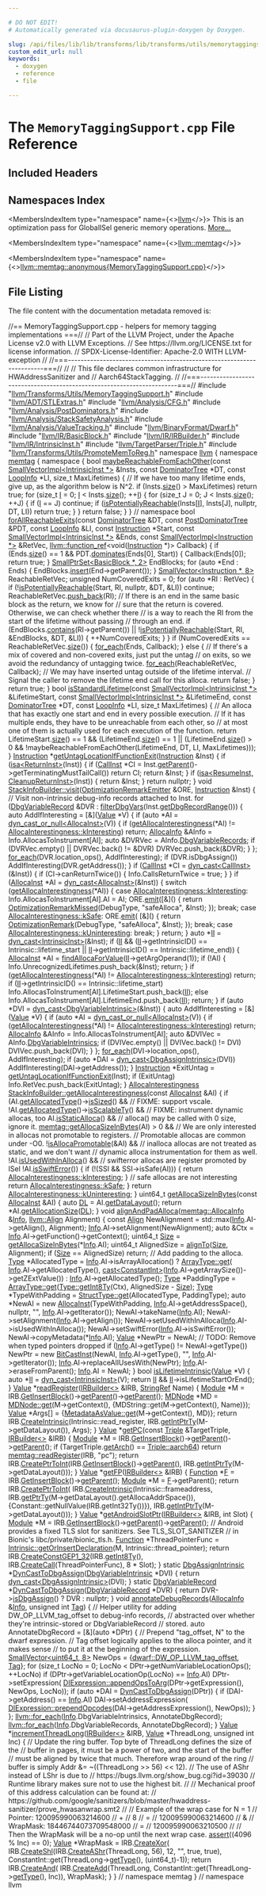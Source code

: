 ```yaml
---

# DO NOT EDIT!
# Automatically generated via docusaurus-plugin-doxygen by Doxygen.

slug: /api/files/lib/lib/transforms/lib/transforms/utils/memorytaggingsupport-cpp
custom_edit_url: null
keywords:
  - doxygen
  - reference
  - file

---
```





# The `MemoryTaggingSupport.cpp` File Reference

<DoxygenPage pluginConfig={pluginConfig}>



## Included Headers

<IncludesList>
<IncludesListItem
  filePath="llvm/Transforms/Utils/MemoryTaggingSupport.h"
  permalink="/docs/api/files/include/include/llvm/include/llvm/transforms/include/llvm/transforms/utils/memorytaggingsupport-h"
  isLocal="true" />
<IncludesListItem
  filePath="llvm/ADT/STLExtras.h"
  permalink="/docs/api/files/include/include/llvm/include/llvm/adt/stlextras-h"
  isLocal="true" />
<IncludesListItem
  filePath="llvm/Analysis/CFG.h"
  permalink="/docs/api/files/include/include/llvm/include/llvm/analysis/cfg-h"
  isLocal="true" />
<IncludesListItem
  filePath="llvm/Analysis/PostDominators.h"
  permalink="/docs/api/files/include/include/llvm/include/llvm/analysis/postdominators-h"
  isLocal="true" />
<IncludesListItem
  filePath="llvm/Analysis/StackSafetyAnalysis.h"
  permalink="/docs/api/files/include/include/llvm/include/llvm/analysis/stacksafetyanalysis-h"
  isLocal="true" />
<IncludesListItem
  filePath="llvm/Analysis/ValueTracking.h"
  permalink="/docs/api/files/include/include/llvm/include/llvm/analysis/valuetracking-h"
  isLocal="true" />
<IncludesListItem
  filePath="llvm/BinaryFormat/Dwarf.h"
  permalink="/docs/api/files/include/include/llvm/include/llvm/binaryformat/dwarf-h"
  isLocal="true" />
<IncludesListItem
  filePath="llvm/IR/BasicBlock.h"
  permalink="/docs/api/files/include/include/llvm/include/llvm/ir/basicblock-h"
  isLocal="true" />
<IncludesListItem
  filePath="llvm/IR/IRBuilder.h"
  permalink="/docs/api/files/include/include/llvm/include/llvm/ir/irbuilder-h"
  isLocal="true" />
<IncludesListItem
  filePath="llvm/IR/IntrinsicInst.h"
  permalink="/docs/api/files/include/include/llvm/include/llvm/ir/intrinsicinst-h"
  isLocal="true" />
<IncludesListItem
  filePath="llvm/TargetParser/Triple.h"
  permalink="/docs/api/files/include/include/llvm/include/llvm/targetparser/triple-h"
  isLocal="true" />
<IncludesListItem
  filePath="llvm/Transforms/Utils/PromoteMemToReg.h"
  permalink="/docs/api/files/include/include/llvm/include/llvm/transforms/include/llvm/transforms/utils/promotememtoreg-h"
  isLocal="true" />
</IncludesList>

## Namespaces Index

<MembersIndex>

<MembersIndexItem
  type="namespace"
  name={<><a href="/docs/api/namespaces/llvm">llvm</a></>}>
This is an optimization pass for GlobalISel generic memory operations. <a href="/docs/api/namespaces/llvm/#details">More...</a>
</MembersIndexItem>

<MembersIndexItem
  type="namespace"
  name={<><a href="/docs/api/namespaces/llvm/memtag">llvm::memtag</a></>}>
</MembersIndexItem>

<MembersIndexItem
  type="namespace"
  name={<><a href="/docs/api/namespaces/llvm/memtag/anonymous-memorytaggingsupport-cpp-">llvm::memtag::anonymous&#123;MemoryTaggingSupport.cpp&#125;</a></>}>
</MembersIndexItem>

</MembersIndex>


## File Listing

The file content with the documentation metadata removed is:

<ProgramListing>

<Link id="l00001" /><CodeLine lineNumber="1"><span class="doxyHighlightComment">//== MemoryTaggingSupport.cpp - helpers for memory tagging implementations ===//</span></CodeLine>
<Link id="l00002" /><CodeLine lineNumber="2"><span class="doxyHighlightComment">// Part of the LLVM Project, under the Apache License v2.0 with LLVM Exceptions.</span></CodeLine>
<Link id="l00003" /><CodeLine lineNumber="3"><span class="doxyHighlightComment">// See https://llvm.org/LICENSE.txt for license information.</span></CodeLine>
<Link id="l00004" /><CodeLine lineNumber="4"><span class="doxyHighlightComment">// SPDX-License-Identifier: Apache-2.0 WITH LLVM-exception</span></CodeLine>
<Link id="l00005" /><CodeLine lineNumber="5"><span class="doxyHighlightComment">//</span></CodeLine>
<Link id="l00006" /><CodeLine lineNumber="6"><span class="doxyHighlightComment">//===----------------------------------------------------------------------===//</span></CodeLine>
<Link id="l00007" /><CodeLine lineNumber="7"><span class="doxyHighlightComment">//</span></CodeLine>
<Link id="l00008" /><CodeLine lineNumber="8"><span class="doxyHighlightComment">// This file declares common infrastructure for HWAddressSanitizer and</span></CodeLine>
<Link id="l00009" /><CodeLine lineNumber="9"><span class="doxyHighlightComment">// Aarch64StackTagging.</span></CodeLine>
<Link id="l00010" /><CodeLine lineNumber="10"><span class="doxyHighlightComment">//</span></CodeLine>
<Link id="l00011" /><CodeLine lineNumber="11"><span class="doxyHighlightComment">//===----------------------------------------------------------------------===//</span></CodeLine>
<Link id="l00012" /><CodeLine lineNumber="12"></CodeLine>
<Link id="l00013" /><CodeLine lineNumber="13"><span class="doxyHighlightPreprocessor">#include &quot;<a href="/docs/api/files/include/include/llvm/include/llvm/transforms/include/llvm/transforms/utils/memorytaggingsupport-h">llvm/Transforms/Utils/MemoryTaggingSupport.h</a>&quot;</span></CodeLine>
<Link id="l00014" /><CodeLine lineNumber="14"></CodeLine>
<Link id="l00015" /><CodeLine lineNumber="15"><span class="doxyHighlightPreprocessor">#include &quot;<a href="/docs/api/files/include/include/llvm/include/llvm/adt/stlextras-h">llvm/ADT/STLExtras.h</a>&quot;</span></CodeLine>
<Link id="l00016" /><CodeLine lineNumber="16"><span class="doxyHighlightPreprocessor">#include &quot;<a href="/docs/api/files/include/include/llvm/include/llvm/analysis/cfg-h">llvm/Analysis/CFG.h</a>&quot;</span></CodeLine>
<Link id="l00017" /><CodeLine lineNumber="17"><span class="doxyHighlightPreprocessor">#include &quot;<a href="/docs/api/files/include/include/llvm/include/llvm/analysis/postdominators-h">llvm/Analysis/PostDominators.h</a>&quot;</span></CodeLine>
<Link id="l00018" /><CodeLine lineNumber="18"><span class="doxyHighlightPreprocessor">#include &quot;<a href="/docs/api/files/include/include/llvm/include/llvm/analysis/stacksafetyanalysis-h">llvm/Analysis/StackSafetyAnalysis.h</a>&quot;</span></CodeLine>
<Link id="l00019" /><CodeLine lineNumber="19"><span class="doxyHighlightPreprocessor">#include &quot;<a href="/docs/api/files/include/include/llvm/include/llvm/analysis/valuetracking-h">llvm/Analysis/ValueTracking.h</a>&quot;</span></CodeLine>
<Link id="l00020" /><CodeLine lineNumber="20"><span class="doxyHighlightPreprocessor">#include &quot;<a href="/docs/api/files/include/include/llvm/include/llvm/binaryformat/dwarf-h">llvm/BinaryFormat/Dwarf.h</a>&quot;</span></CodeLine>
<Link id="l00021" /><CodeLine lineNumber="21"><span class="doxyHighlightPreprocessor">#include &quot;<a href="/docs/api/files/include/include/llvm/include/llvm/ir/basicblock-h">llvm/IR/BasicBlock.h</a>&quot;</span></CodeLine>
<Link id="l00022" /><CodeLine lineNumber="22"><span class="doxyHighlightPreprocessor">#include &quot;<a href="/docs/api/files/include/include/llvm/include/llvm/ir/irbuilder-h">llvm/IR/IRBuilder.h</a>&quot;</span></CodeLine>
<Link id="l00023" /><CodeLine lineNumber="23"><span class="doxyHighlightPreprocessor">#include &quot;<a href="/docs/api/files/include/include/llvm/include/llvm/ir/intrinsicinst-h">llvm/IR/IntrinsicInst.h</a>&quot;</span></CodeLine>
<Link id="l00024" /><CodeLine lineNumber="24"><span class="doxyHighlightPreprocessor">#include &quot;<a href="/docs/api/files/include/include/llvm/include/llvm/targetparser/triple-h">llvm/TargetParser/Triple.h</a>&quot;</span></CodeLine>
<Link id="l00025" /><CodeLine lineNumber="25"><span class="doxyHighlightPreprocessor">#include &quot;<a href="/docs/api/files/include/include/llvm/include/llvm/transforms/include/llvm/transforms/utils/promotememtoreg-h">llvm/Transforms/Utils/PromoteMemToReg.h</a>&quot;</span></CodeLine>
<Link id="l00026" /><CodeLine lineNumber="26"></CodeLine>
<Link id="l00027" /><CodeLine lineNumber="27"><span class="doxyHighlightKeyword">namespace </span><span class="doxyHighlight"><a href="/docs/api/namespaces/llvm">llvm</a> &#123;</span></CodeLine>
<Link id="l00028" /><CodeLine lineNumber="28"><span class="doxyHighlightKeyword">namespace </span><span class="doxyHighlight"><a href="/docs/api/namespaces/llvm/memtag">memtag</a> &#123;</span></CodeLine>
<Link id="l00029" /><CodeLine lineNumber="29" lineLink="/docs/api/namespaces/llvm/memtag/anonymous-memorytaggingsupport-cpp-"><span class="doxyHighlightKeyword">namespace </span><span class="doxyHighlight">&#123;</span></CodeLine>
<Link id="l00030" /><CodeLine lineNumber="30" lineLink="/docs/api/namespaces/llvm/memtag/anonymous-memorytaggingsupport-cpp-/#a8793d0fb7bcb2cf8de89c7be933f24be"><span class="doxyHighlightKeywordType">bool</span><span class="doxyHighlight"> <a href="/docs/api/namespaces/llvm/memtag/anonymous-memorytaggingsupport-cpp-/#a8793d0fb7bcb2cf8de89c7be933f24be">maybeReachableFromEachOther</a>(</span><span class="doxyHighlightKeyword">const</span><span class="doxyHighlight"> <a href="/docs/api/classes/llvm/smallvectorimpl">SmallVectorImpl&lt;IntrinsicInst &#42;&gt;</a> &amp;Insts,</span></CodeLine>
<Link id="l00031" /><CodeLine lineNumber="31"><span class="doxyHighlight">                                 </span><span class="doxyHighlightKeyword">const</span><span class="doxyHighlight"> <a href="/docs/api/classes/llvm/dominatortree">DominatorTree</a> &#42;DT, </span><span class="doxyHighlightKeyword">const</span><span class="doxyHighlight"> <a href="/docs/api/classes/llvm/loopinfo">LoopInfo</a> &#42;LI,</span></CodeLine>
<Link id="l00032" /><CodeLine lineNumber="32"><span class="doxyHighlight">                                 </span><span class="doxyHighlightKeywordType">size&#95;t</span><span class="doxyHighlight"> MaxLifetimes) &#123;</span></CodeLine>
<Link id="l00033" /><CodeLine lineNumber="33"><span class="doxyHighlight">  </span><span class="doxyHighlightComment">// If we have too many lifetime ends, give up, as the algorithm below is N^2.</span></CodeLine>
<Link id="l00034" /><CodeLine lineNumber="34"><span class="doxyHighlight">  </span><span class="doxyHighlightKeywordFlow">if</span><span class="doxyHighlight"> (Insts.<a href="/docs/api/classes/llvm/smallvectortemplatecommon/#a1c479a8c434377c2b8cb056bdfdfc201">size</a>() &gt; MaxLifetimes)</span></CodeLine>
<Link id="l00035" /><CodeLine lineNumber="35"><span class="doxyHighlight">    </span><span class="doxyHighlightKeywordFlow">return</span><span class="doxyHighlight"> </span><span class="doxyHighlightKeyword">true</span><span class="doxyHighlight">;</span></CodeLine>
<Link id="l00036" /><CodeLine lineNumber="36"><span class="doxyHighlight">  </span><span class="doxyHighlightKeywordFlow">for</span><span class="doxyHighlight"> (</span><span class="doxyHighlightKeywordType">size&#95;t</span><span class="doxyHighlight"> <a href="/docs/api/files/lib/lib/support/md5-cpp/#ac0eafdc9ee161b71e7af98af736952fd">I</a> = 0; <a href="/docs/api/files/lib/lib/support/md5-cpp/#ac0eafdc9ee161b71e7af98af736952fd">I</a> &lt; Insts.<a href="/docs/api/classes/llvm/smallvectortemplatecommon/#a1c479a8c434377c2b8cb056bdfdfc201">size</a>(); ++<a href="/docs/api/files/lib/lib/support/md5-cpp/#ac0eafdc9ee161b71e7af98af736952fd">I</a>) &#123;</span></CodeLine>
<Link id="l00037" /><CodeLine lineNumber="37"><span class="doxyHighlight">    </span><span class="doxyHighlightKeywordFlow">for</span><span class="doxyHighlight"> (</span><span class="doxyHighlightKeywordType">size&#95;t</span><span class="doxyHighlight"> J = 0; J &lt; Insts.<a href="/docs/api/classes/llvm/smallvectortemplatecommon/#a1c479a8c434377c2b8cb056bdfdfc201">size</a>(); ++J) &#123;</span></CodeLine>
<Link id="l00038" /><CodeLine lineNumber="38"><span class="doxyHighlight">      </span><span class="doxyHighlightKeywordFlow">if</span><span class="doxyHighlight"> (<a href="/docs/api/files/lib/lib/support/md5-cpp/#ac0eafdc9ee161b71e7af98af736952fd">I</a> == J)</span></CodeLine>
<Link id="l00039" /><CodeLine lineNumber="39"><span class="doxyHighlight">        </span><span class="doxyHighlightKeywordFlow">continue</span><span class="doxyHighlight">;</span></CodeLine>
<Link id="l00040" /><CodeLine lineNumber="40"><span class="doxyHighlight">      </span><span class="doxyHighlightKeywordFlow">if</span><span class="doxyHighlight"> (<a href="/docs/api/namespaces/llvm/#affedc93ead6b25c57a7196d32ff11e89">isPotentiallyReachable</a>(Insts&#91;<a href="/docs/api/files/lib/lib/support/md5-cpp/#ac0eafdc9ee161b71e7af98af736952fd">I</a>&#93;, Insts&#91;J&#93;, </span><span class="doxyHighlightKeyword">nullptr</span><span class="doxyHighlight">, DT, LI))</span></CodeLine>
<Link id="l00041" /><CodeLine lineNumber="41"><span class="doxyHighlight">        </span><span class="doxyHighlightKeywordFlow">return</span><span class="doxyHighlight"> </span><span class="doxyHighlightKeyword">true</span><span class="doxyHighlight">;</span></CodeLine>
<Link id="l00042" /><CodeLine lineNumber="42"><span class="doxyHighlight">    &#125;</span></CodeLine>
<Link id="l00043" /><CodeLine lineNumber="43"><span class="doxyHighlight">  &#125;</span></CodeLine>
<Link id="l00044" /><CodeLine lineNumber="44"><span class="doxyHighlight">  </span><span class="doxyHighlightKeywordFlow">return</span><span class="doxyHighlight"> </span><span class="doxyHighlightKeyword">false</span><span class="doxyHighlight">;</span></CodeLine>
<Link id="l00045" /><CodeLine lineNumber="45"><span class="doxyHighlight">&#125;</span></CodeLine>
<Link id="l00046" /><CodeLine lineNumber="46"><span class="doxyHighlight">&#125; </span><span class="doxyHighlightComment">// namespace</span></CodeLine>
<Link id="l00047" /><CodeLine lineNumber="47"></CodeLine>
<Link id="l00048" /><CodeLine lineNumber="48" lineLink="/docs/api/namespaces/llvm/memtag/#a57d5dcc6c4a3f7dff5df68d2f2791bde"><span class="doxyHighlightKeywordType">bool</span><span class="doxyHighlight"> <a href="/docs/api/namespaces/llvm/memtag/#a57d5dcc6c4a3f7dff5df68d2f2791bde">forAllReachableExits</a>(</span><span class="doxyHighlightKeyword">const</span><span class="doxyHighlight"> <a href="/docs/api/classes/llvm/dominatortree">DominatorTree</a> &amp;DT, </span><span class="doxyHighlightKeyword">const</span><span class="doxyHighlight"> <a href="/docs/api/classes/llvm/postdominatortree">PostDominatorTree</a> &amp;PDT,</span></CodeLine>
<Link id="l00049" /><CodeLine lineNumber="49"><span class="doxyHighlight">                          </span><span class="doxyHighlightKeyword">const</span><span class="doxyHighlight"> <a href="/docs/api/classes/llvm/loopinfo">LoopInfo</a> &amp;LI, </span><span class="doxyHighlightKeyword">const</span><span class="doxyHighlight"> <a href="/docs/api/classes/llvm/instruction">Instruction</a> &#42;Start,</span></CodeLine>
<Link id="l00050" /><CodeLine lineNumber="50"><span class="doxyHighlight">                          </span><span class="doxyHighlightKeyword">const</span><span class="doxyHighlight"> <a href="/docs/api/classes/llvm/smallvectorimpl">SmallVectorImpl&lt;IntrinsicInst &#42;&gt;</a> &amp;Ends,</span></CodeLine>
<Link id="l00051" /><CodeLine lineNumber="51"><span class="doxyHighlight">                          </span><span class="doxyHighlightKeyword">const</span><span class="doxyHighlight"> <a href="/docs/api/classes/llvm/smallvectorimpl">SmallVectorImpl&lt;Instruction &#42;&gt;</a> &amp;RetVec,</span></CodeLine>
<Link id="l00052" /><CodeLine lineNumber="52"><span class="doxyHighlight">                          <a href="/docs/api/classes/llvm/function-ref">llvm::function&#95;ref</a>&lt;</span><span class="doxyHighlightKeywordType">void</span><span class="doxyHighlight">(<a href="/docs/api/classes/llvm/instruction">Instruction</a> &#42;)&gt; Callback) &#123;</span></CodeLine>
<Link id="l00053" /><CodeLine lineNumber="53"><span class="doxyHighlight">  </span><span class="doxyHighlightKeywordFlow">if</span><span class="doxyHighlight"> (Ends.<a href="/docs/api/classes/llvm/smallvectortemplatecommon/#a1c479a8c434377c2b8cb056bdfdfc201">size</a>() == 1 &amp;&amp; PDT.<a href="/docs/api/classes/llvm/postdominatortree/#ac74ec035b8eeaeb39cfea312fa876c75">dominates</a>(Ends&#91;0&#93;, Start)) &#123;</span></CodeLine>
<Link id="l00054" /><CodeLine lineNumber="54"><span class="doxyHighlight">    Callback(Ends&#91;0&#93;);</span></CodeLine>
<Link id="l00055" /><CodeLine lineNumber="55"><span class="doxyHighlight">    </span><span class="doxyHighlightKeywordFlow">return</span><span class="doxyHighlight"> </span><span class="doxyHighlightKeyword">true</span><span class="doxyHighlight">;</span></CodeLine>
<Link id="l00056" /><CodeLine lineNumber="56"><span class="doxyHighlight">  &#125;</span></CodeLine>
<Link id="l00057" /><CodeLine lineNumber="57"><span class="doxyHighlight">  <a href="/docs/api/classes/llvm/smallptrset">SmallPtrSet&lt;BasicBlock &#42;, 2&gt;</a> EndBlocks;</span></CodeLine>
<Link id="l00058" /><CodeLine lineNumber="58"><span class="doxyHighlight">  </span><span class="doxyHighlightKeywordFlow">for</span><span class="doxyHighlight"> (</span><span class="doxyHighlightKeyword">auto</span><span class="doxyHighlight"> &#42;End : Ends) &#123;</span></CodeLine>
<Link id="l00059" /><CodeLine lineNumber="59"><span class="doxyHighlight">    EndBlocks.<a href="/docs/api/classes/llvm/smallptrsetimpl/#a9d834ae3da8c62c2b668dada51335eb0">insert</a>(End-&gt;getParent());</span></CodeLine>
<Link id="l00060" /><CodeLine lineNumber="60"><span class="doxyHighlight">  &#125;</span></CodeLine>
<Link id="l00061" /><CodeLine lineNumber="61"><span class="doxyHighlight">  <a href="/docs/api/classes/llvm/smallvector">SmallVector&lt;Instruction &#42;, 8&gt;</a> ReachableRetVec;</span></CodeLine>
<Link id="l00062" /><CodeLine lineNumber="62"><span class="doxyHighlight">  </span><span class="doxyHighlightKeywordType">unsigned</span><span class="doxyHighlight"> NumCoveredExits = 0;</span></CodeLine>
<Link id="l00063" /><CodeLine lineNumber="63"><span class="doxyHighlight">  </span><span class="doxyHighlightKeywordFlow">for</span><span class="doxyHighlight"> (</span><span class="doxyHighlightKeyword">auto</span><span class="doxyHighlight"> &#42;RI : RetVec) &#123;</span></CodeLine>
<Link id="l00064" /><CodeLine lineNumber="64"><span class="doxyHighlight">    </span><span class="doxyHighlightKeywordFlow">if</span><span class="doxyHighlight"> (!<a href="/docs/api/namespaces/llvm/#affedc93ead6b25c57a7196d32ff11e89">isPotentiallyReachable</a>(Start, RI, </span><span class="doxyHighlightKeyword">nullptr</span><span class="doxyHighlight">, &amp;DT, &amp;LI))</span></CodeLine>
<Link id="l00065" /><CodeLine lineNumber="65"><span class="doxyHighlight">      </span><span class="doxyHighlightKeywordFlow">continue</span><span class="doxyHighlight">;</span></CodeLine>
<Link id="l00066" /><CodeLine lineNumber="66"><span class="doxyHighlight">    ReachableRetVec.<a href="/docs/api/classes/llvm/smallvectortemplatebase/#af42bfbc067df27c19ee2fc859df58799">push&#95;back</a>(RI);</span></CodeLine>
<Link id="l00067" /><CodeLine lineNumber="67"><span class="doxyHighlight">    </span><span class="doxyHighlightComment">// If there is an end in the same basic block as the return, we know for</span></CodeLine>
<Link id="l00068" /><CodeLine lineNumber="68"><span class="doxyHighlight">    </span><span class="doxyHighlightComment">// sure that the return is covered. Otherwise, we can check whether there</span></CodeLine>
<Link id="l00069" /><CodeLine lineNumber="69"><span class="doxyHighlight">    </span><span class="doxyHighlightComment">// is a way to reach the RI from the start of the lifetime without passing</span></CodeLine>
<Link id="l00070" /><CodeLine lineNumber="70"><span class="doxyHighlight">    </span><span class="doxyHighlightComment">// through an end.</span></CodeLine>
<Link id="l00071" /><CodeLine lineNumber="71"><span class="doxyHighlight">    </span><span class="doxyHighlightKeywordFlow">if</span><span class="doxyHighlight"> (EndBlocks.<a href="/docs/api/classes/llvm/smallptrsetimpl/#af74676a3c7447be34bd2c1da76ec0c48">contains</a>(RI-&gt;getParent()) ||</span></CodeLine>
<Link id="l00072" /><CodeLine lineNumber="72"><span class="doxyHighlight">        !<a href="/docs/api/namespaces/llvm/#affedc93ead6b25c57a7196d32ff11e89">isPotentiallyReachable</a>(Start, RI, &amp;EndBlocks, &amp;DT, &amp;LI)) &#123;</span></CodeLine>
<Link id="l00073" /><CodeLine lineNumber="73"><span class="doxyHighlight">      ++NumCoveredExits;</span></CodeLine>
<Link id="l00074" /><CodeLine lineNumber="74"><span class="doxyHighlight">    &#125;</span></CodeLine>
<Link id="l00075" /><CodeLine lineNumber="75"><span class="doxyHighlight">  &#125;</span></CodeLine>
<Link id="l00076" /><CodeLine lineNumber="76"><span class="doxyHighlight">  </span><span class="doxyHighlightKeywordFlow">if</span><span class="doxyHighlight"> (NumCoveredExits == ReachableRetVec.<a href="/docs/api/classes/llvm/smallvectortemplatecommon/#a1c479a8c434377c2b8cb056bdfdfc201">size</a>()) &#123;</span></CodeLine>
<Link id="l00077" /><CodeLine lineNumber="77"><span class="doxyHighlight">    <a href="/docs/api/namespaces/llvm/#a0b2a153b655ed78a07468297eb4c6256">for&#95;each</a>(Ends, Callback);</span></CodeLine>
<Link id="l00078" /><CodeLine lineNumber="78"><span class="doxyHighlight">  &#125; </span><span class="doxyHighlightKeywordFlow">else</span><span class="doxyHighlight"> &#123;</span></CodeLine>
<Link id="l00079" /><CodeLine lineNumber="79"><span class="doxyHighlight">    </span><span class="doxyHighlightComment">// If there&#39;s a mix of covered and non-covered exits, just put the untag</span></CodeLine>
<Link id="l00080" /><CodeLine lineNumber="80"><span class="doxyHighlight">    </span><span class="doxyHighlightComment">// on exits, so we avoid the redundancy of untagging twice.</span></CodeLine>
<Link id="l00081" /><CodeLine lineNumber="81"><span class="doxyHighlight">    <a href="/docs/api/namespaces/llvm/#a0b2a153b655ed78a07468297eb4c6256">for&#95;each</a>(ReachableRetVec, Callback);</span></CodeLine>
<Link id="l00082" /><CodeLine lineNumber="82"><span class="doxyHighlight">    </span><span class="doxyHighlightComment">// We may have inserted untag outside of the lifetime interval.</span></CodeLine>
<Link id="l00083" /><CodeLine lineNumber="83"><span class="doxyHighlight">    </span><span class="doxyHighlightComment">// Signal the caller to remove the lifetime end call for this alloca.</span></CodeLine>
<Link id="l00084" /><CodeLine lineNumber="84"><span class="doxyHighlight">    </span><span class="doxyHighlightKeywordFlow">return</span><span class="doxyHighlight"> </span><span class="doxyHighlightKeyword">false</span><span class="doxyHighlight">;</span></CodeLine>
<Link id="l00085" /><CodeLine lineNumber="85"><span class="doxyHighlight">  &#125;</span></CodeLine>
<Link id="l00086" /><CodeLine lineNumber="86"><span class="doxyHighlight">  </span><span class="doxyHighlightKeywordFlow">return</span><span class="doxyHighlight"> </span><span class="doxyHighlightKeyword">true</span><span class="doxyHighlight">;</span></CodeLine>
<Link id="l00087" /><CodeLine lineNumber="87"><span class="doxyHighlight">&#125;</span></CodeLine>
<Link id="l00088" /><CodeLine lineNumber="88"></CodeLine>
<Link id="l00089" /><CodeLine lineNumber="89" lineLink="/docs/api/namespaces/llvm/memtag/#a56e44807cae1089569cdd78a6455b4a5"><span class="doxyHighlightKeywordType">bool</span><span class="doxyHighlight"> <a href="/docs/api/namespaces/llvm/memtag/#a56e44807cae1089569cdd78a6455b4a5">isStandardLifetime</a>(</span><span class="doxyHighlightKeyword">const</span><span class="doxyHighlight"> <a href="/docs/api/classes/llvm/smallvectorimpl">SmallVectorImpl&lt;IntrinsicInst &#42;&gt;</a> &amp;LifetimeStart,</span></CodeLine>
<Link id="l00090" /><CodeLine lineNumber="90"><span class="doxyHighlight">                        </span><span class="doxyHighlightKeyword">const</span><span class="doxyHighlight"> <a href="/docs/api/classes/llvm/smallvectorimpl">SmallVectorImpl&lt;IntrinsicInst &#42;&gt;</a> &amp;LifetimeEnd,</span></CodeLine>
<Link id="l00091" /><CodeLine lineNumber="91"><span class="doxyHighlight">                        </span><span class="doxyHighlightKeyword">const</span><span class="doxyHighlight"> <a href="/docs/api/classes/llvm/dominatortree">DominatorTree</a> &#42;DT, </span><span class="doxyHighlightKeyword">const</span><span class="doxyHighlight"> <a href="/docs/api/classes/llvm/loopinfo">LoopInfo</a> &#42;LI,</span></CodeLine>
<Link id="l00092" /><CodeLine lineNumber="92"><span class="doxyHighlight">                        </span><span class="doxyHighlightKeywordType">size&#95;t</span><span class="doxyHighlight"> MaxLifetimes) &#123;</span></CodeLine>
<Link id="l00093" /><CodeLine lineNumber="93"><span class="doxyHighlight">  </span><span class="doxyHighlightComment">// An alloca that has exactly one start and end in every possible execution.</span></CodeLine>
<Link id="l00094" /><CodeLine lineNumber="94"><span class="doxyHighlight">  </span><span class="doxyHighlightComment">// If it has multiple ends, they have to be unreachable from each other, so</span></CodeLine>
<Link id="l00095" /><CodeLine lineNumber="95"><span class="doxyHighlight">  </span><span class="doxyHighlightComment">// at most one of them is actually used for each execution of the function.</span></CodeLine>
<Link id="l00096" /><CodeLine lineNumber="96"><span class="doxyHighlight">  </span><span class="doxyHighlightKeywordFlow">return</span><span class="doxyHighlight"> LifetimeStart.<a href="/docs/api/classes/llvm/smallvectortemplatecommon/#a1c479a8c434377c2b8cb056bdfdfc201">size</a>() == 1 &amp;&amp;</span></CodeLine>
<Link id="l00097" /><CodeLine lineNumber="97"><span class="doxyHighlight">         (LifetimeEnd.<a href="/docs/api/classes/llvm/smallvectortemplatecommon/#a1c479a8c434377c2b8cb056bdfdfc201">size</a>() == 1 ||</span></CodeLine>
<Link id="l00098" /><CodeLine lineNumber="98"><span class="doxyHighlight">          (LifetimeEnd.<a href="/docs/api/classes/llvm/smallvectortemplatecommon/#a1c479a8c434377c2b8cb056bdfdfc201">size</a>() &gt; 0 &amp;&amp;</span></CodeLine>
<Link id="l00099" /><CodeLine lineNumber="99"><span class="doxyHighlight">           !maybeReachableFromEachOther(LifetimeEnd, DT, LI, MaxLifetimes)));</span></CodeLine>
<Link id="l00100" /><CodeLine lineNumber="100"><span class="doxyHighlight">&#125;</span></CodeLine>
<Link id="l00101" /><CodeLine lineNumber="101"></CodeLine>
<Link id="l00102" /><CodeLine lineNumber="102" lineLink="/docs/api/namespaces/llvm/memtag/#abee458caddc02e76d51e08dcf299ff16"><span class="doxyHighlight"><a href="/docs/api/classes/llvm/instruction">Instruction</a> &#42;<a href="/docs/api/namespaces/llvm/memtag/#abee458caddc02e76d51e08dcf299ff16">getUntagLocationIfFunctionExit</a>(<a href="/docs/api/classes/llvm/instruction">Instruction</a> &amp;Inst) &#123;</span></CodeLine>
<Link id="l00103" /><CodeLine lineNumber="103"><span class="doxyHighlight">  </span><span class="doxyHighlightKeywordFlow">if</span><span class="doxyHighlight"> (<a href="/docs/api/namespaces/llvm/#a92ca992e52dddc420f4b069cae06dfbe">isa&lt;ReturnInst&gt;</a>(Inst)) &#123;</span></CodeLine>
<Link id="l00104" /><CodeLine lineNumber="104"><span class="doxyHighlight">    </span><span class="doxyHighlightKeywordFlow">if</span><span class="doxyHighlight"> (<a href="/docs/api/classes/llvm/callinst">CallInst</a> &#42;CI = Inst.<a href="/docs/api/classes/llvm/ilist-detail/node-parent-access/#a7e19e7508415378ad9523e0339b23e22">getParent</a>()-&gt;getTerminatingMustTailCall())</span></CodeLine>
<Link id="l00105" /><CodeLine lineNumber="105"><span class="doxyHighlight">      </span><span class="doxyHighlightKeywordFlow">return</span><span class="doxyHighlight"> CI;</span></CodeLine>
<Link id="l00106" /><CodeLine lineNumber="106"><span class="doxyHighlight">    </span><span class="doxyHighlightKeywordFlow">return</span><span class="doxyHighlight"> &amp;Inst;</span></CodeLine>
<Link id="l00107" /><CodeLine lineNumber="107"><span class="doxyHighlight">  &#125;</span></CodeLine>
<Link id="l00108" /><CodeLine lineNumber="108"><span class="doxyHighlight">  </span><span class="doxyHighlightKeywordFlow">if</span><span class="doxyHighlight"> (<a href="/docs/api/namespaces/llvm/#a92ca992e52dddc420f4b069cae06dfbe">isa&lt;ResumeInst, CleanupReturnInst&gt;</a>(Inst)) &#123;</span></CodeLine>
<Link id="l00109" /><CodeLine lineNumber="109"><span class="doxyHighlight">    </span><span class="doxyHighlightKeywordFlow">return</span><span class="doxyHighlight"> &amp;Inst;</span></CodeLine>
<Link id="l00110" /><CodeLine lineNumber="110"><span class="doxyHighlight">  &#125;</span></CodeLine>
<Link id="l00111" /><CodeLine lineNumber="111"><span class="doxyHighlight">  </span><span class="doxyHighlightKeywordFlow">return</span><span class="doxyHighlight"> </span><span class="doxyHighlightKeyword">nullptr</span><span class="doxyHighlight">;</span></CodeLine>
<Link id="l00112" /><CodeLine lineNumber="112"><span class="doxyHighlight">&#125;</span></CodeLine>
<Link id="l00113" /><CodeLine lineNumber="113"></CodeLine>
<Link id="l00114" /><CodeLine lineNumber="114" lineLink="/docs/api/classes/llvm/memtag/stackinfobuilder/#a2a198373b43abedb70ae454c1111cdc8"><span class="doxyHighlightKeywordType">void</span><span class="doxyHighlight"> <a href="/docs/api/classes/llvm/memtag/stackinfobuilder/#a2a198373b43abedb70ae454c1111cdc8">StackInfoBuilder::visit</a>(<a href="/docs/api/classes/llvm/optimizationremarkemitter">OptimizationRemarkEmitter</a> &amp;ORE,</span></CodeLine>
<Link id="l00115" /><CodeLine lineNumber="115"><span class="doxyHighlight">                             <a href="/docs/api/classes/llvm/instruction">Instruction</a> &amp;Inst) &#123;</span></CodeLine>
<Link id="l00116" /><CodeLine lineNumber="116"><span class="doxyHighlight">  </span><span class="doxyHighlightComment">// Visit non-intrinsic debug-info records attached to Inst.</span></CodeLine>
<Link id="l00117" /><CodeLine lineNumber="117"><span class="doxyHighlight">  </span><span class="doxyHighlightKeywordFlow">for</span><span class="doxyHighlight"> (<a href="/docs/api/classes/llvm/dbgvariablerecord">DbgVariableRecord</a> &amp;DVR : <a href="/docs/api/namespaces/llvm/#ae876eb96b89c1afcc3e9cd285cc3f08c">filterDbgVars</a>(Inst.<a href="/docs/api/classes/llvm/instruction/#a431be97c0e4d03f713d927197cdcfff0">getDbgRecordRange</a>())) &#123;</span></CodeLine>
<Link id="l00118" /><CodeLine lineNumber="118"><span class="doxyHighlight">    </span><span class="doxyHighlightKeyword">auto</span><span class="doxyHighlight"> AddIfInteresting = &#91;&amp;&#93;(<a href="/docs/api/classes/llvm/value">Value</a> &#42;V) &#123;</span></CodeLine>
<Link id="l00119" /><CodeLine lineNumber="119"><span class="doxyHighlight">      </span><span class="doxyHighlightKeywordFlow">if</span><span class="doxyHighlight"> (</span><span class="doxyHighlightKeyword">auto</span><span class="doxyHighlight"> &#42;AI = <a href="/docs/api/namespaces/llvm/#a5f6182886dc2f96c204299e92c1565d5">dyn&#95;cast&#95;or&#95;null&lt;AllocaInst&gt;</a>(V)) &#123;</span></CodeLine>
<Link id="l00120" /><CodeLine lineNumber="120"><span class="doxyHighlight">        </span><span class="doxyHighlightKeywordFlow">if</span><span class="doxyHighlight"> (<a href="/docs/api/classes/llvm/memtag/stackinfobuilder/#adcaea10733b9350e0f00307e44ef2b0b">getAllocaInterestingness</a>(&#42;AI) !=</span></CodeLine>
<Link id="l00121" /><CodeLine lineNumber="121"><span class="doxyHighlight">            <a href="/docs/api/namespaces/llvm/memtag/#a0eeeec0f9e1caa19ab33122b2b94cd99afce9de4960d37e196206b76155b0977e">AllocaInterestingness::kInteresting</a>)</span></CodeLine>
<Link id="l00122" /><CodeLine lineNumber="122"><span class="doxyHighlight">          </span><span class="doxyHighlightKeywordFlow">return</span><span class="doxyHighlight">;</span></CodeLine>
<Link id="l00123" /><CodeLine lineNumber="123"><span class="doxyHighlight">        <a href="/docs/api/structs/llvm/memtag/allocainfo">AllocaInfo</a> &amp;AInfo = Info.AllocasToInstrument&#91;AI&#93;;</span></CodeLine>
<Link id="l00124" /><CodeLine lineNumber="124"><span class="doxyHighlight">        </span><span class="doxyHighlightKeyword">auto</span><span class="doxyHighlight"> &amp;DVRVec = AInfo.<a href="/docs/api/structs/llvm/memtag/allocainfo/#a39c42607bd7ed65458b29601dfdcb821">DbgVariableRecords</a>;</span></CodeLine>
<Link id="l00125" /><CodeLine lineNumber="125"><span class="doxyHighlight">        </span><span class="doxyHighlightKeywordFlow">if</span><span class="doxyHighlight"> (DVRVec.empty() || DVRVec.back() != &amp;DVR)</span></CodeLine>
<Link id="l00126" /><CodeLine lineNumber="126"><span class="doxyHighlight">          DVRVec.push&#95;back(&amp;DVR);</span></CodeLine>
<Link id="l00127" /><CodeLine lineNumber="127"><span class="doxyHighlight">      &#125;</span></CodeLine>
<Link id="l00128" /><CodeLine lineNumber="128"><span class="doxyHighlight">    &#125;;</span></CodeLine>
<Link id="l00129" /><CodeLine lineNumber="129"></CodeLine>
<Link id="l00130" /><CodeLine lineNumber="130"><span class="doxyHighlight">    <a href="/docs/api/namespaces/llvm/#a0b2a153b655ed78a07468297eb4c6256">for&#95;each</a>(DVR.location&#95;ops(), AddIfInteresting);</span></CodeLine>
<Link id="l00131" /><CodeLine lineNumber="131"><span class="doxyHighlight">    </span><span class="doxyHighlightKeywordFlow">if</span><span class="doxyHighlight"> (DVR.isDbgAssign())</span></CodeLine>
<Link id="l00132" /><CodeLine lineNumber="132"><span class="doxyHighlight">      AddIfInteresting(DVR.getAddress());</span></CodeLine>
<Link id="l00133" /><CodeLine lineNumber="133"><span class="doxyHighlight">  &#125;</span></CodeLine>
<Link id="l00134" /><CodeLine lineNumber="134"></CodeLine>
<Link id="l00135" /><CodeLine lineNumber="135"><span class="doxyHighlight">  </span><span class="doxyHighlightKeywordFlow">if</span><span class="doxyHighlight"> (<a href="/docs/api/classes/llvm/callinst">CallInst</a> &#42;CI = <a href="/docs/api/namespaces/llvm/#a22eeee01734061ac1b31ccd994c49eef">dyn&#95;cast&lt;CallInst&gt;</a>(&amp;Inst)) &#123;</span></CodeLine>
<Link id="l00136" /><CodeLine lineNumber="136"><span class="doxyHighlight">    </span><span class="doxyHighlightKeywordFlow">if</span><span class="doxyHighlight"> (CI-&gt;canReturnTwice()) &#123;</span></CodeLine>
<Link id="l00137" /><CodeLine lineNumber="137"><span class="doxyHighlight">      Info.CallsReturnTwice = </span><span class="doxyHighlightKeyword">true</span><span class="doxyHighlight">;</span></CodeLine>
<Link id="l00138" /><CodeLine lineNumber="138"><span class="doxyHighlight">    &#125;</span></CodeLine>
<Link id="l00139" /><CodeLine lineNumber="139"><span class="doxyHighlight">  &#125;</span></CodeLine>
<Link id="l00140" /><CodeLine lineNumber="140"><span class="doxyHighlight">  </span><span class="doxyHighlightKeywordFlow">if</span><span class="doxyHighlight"> (<a href="/docs/api/classes/llvm/allocainst">AllocaInst</a> &#42;AI = <a href="/docs/api/namespaces/llvm/#a22eeee01734061ac1b31ccd994c49eef">dyn&#95;cast&lt;AllocaInst&gt;</a>(&amp;Inst)) &#123;</span></CodeLine>
<Link id="l00141" /><CodeLine lineNumber="141"><span class="doxyHighlight">    </span><span class="doxyHighlightKeywordFlow">switch</span><span class="doxyHighlight"> (<a href="/docs/api/classes/llvm/memtag/stackinfobuilder/#adcaea10733b9350e0f00307e44ef2b0b">getAllocaInterestingness</a>(&#42;AI)) &#123;</span></CodeLine>
<Link id="l00142" /><CodeLine lineNumber="142"><span class="doxyHighlight">    </span><span class="doxyHighlightKeywordFlow">case</span><span class="doxyHighlight"> <a href="/docs/api/namespaces/llvm/memtag/#a0eeeec0f9e1caa19ab33122b2b94cd99afce9de4960d37e196206b76155b0977e">AllocaInterestingness::kInteresting</a>:</span></CodeLine>
<Link id="l00143" /><CodeLine lineNumber="143"><span class="doxyHighlight">      Info.AllocasToInstrument&#91;AI&#93;.AI = AI;</span></CodeLine>
<Link id="l00144" /><CodeLine lineNumber="144"><span class="doxyHighlight">      ORE.<a href="/docs/api/classes/llvm/optimizationremarkemitter/#aae6a98aea85aa3af87357cc5448db499">emit</a>(&#91;&amp;&#93;() &#123;</span></CodeLine>
<Link id="l00145" /><CodeLine lineNumber="145"><span class="doxyHighlight">        </span><span class="doxyHighlightKeywordFlow">return</span><span class="doxyHighlight"> <a href="/docs/api/classes/llvm/optimizationremarkmissed">OptimizationRemarkMissed</a>(DebugType, </span><span class="doxyHighlightStringLiteral">&quot;safeAlloca&quot;</span><span class="doxyHighlight">, &amp;Inst);</span></CodeLine>
<Link id="l00146" /><CodeLine lineNumber="146"><span class="doxyHighlight">      &#125;);</span></CodeLine>
<Link id="l00147" /><CodeLine lineNumber="147"><span class="doxyHighlight">      </span><span class="doxyHighlightKeywordFlow">break</span><span class="doxyHighlight">;</span></CodeLine>
<Link id="l00148" /><CodeLine lineNumber="148"><span class="doxyHighlight">    </span><span class="doxyHighlightKeywordFlow">case</span><span class="doxyHighlight"> <a href="/docs/api/namespaces/llvm/memtag/#a0eeeec0f9e1caa19ab33122b2b94cd99a649258ef12005bf365897a3edab60a5e">AllocaInterestingness::kSafe</a>:</span></CodeLine>
<Link id="l00149" /><CodeLine lineNumber="149"><span class="doxyHighlight">      ORE.<a href="/docs/api/classes/llvm/optimizationremarkemitter/#aae6a98aea85aa3af87357cc5448db499">emit</a>(</span></CodeLine>
<Link id="l00150" /><CodeLine lineNumber="150"><span class="doxyHighlight">          &#91;&amp;&#93;() &#123; </span><span class="doxyHighlightKeywordFlow">return</span><span class="doxyHighlight"> <a href="/docs/api/classes/llvm/optimizationremark">OptimizationRemark</a>(DebugType, </span><span class="doxyHighlightStringLiteral">&quot;safeAlloca&quot;</span><span class="doxyHighlight">, &amp;Inst); &#125;);</span></CodeLine>
<Link id="l00151" /><CodeLine lineNumber="151"><span class="doxyHighlight">      </span><span class="doxyHighlightKeywordFlow">break</span><span class="doxyHighlight">;</span></CodeLine>
<Link id="l00152" /><CodeLine lineNumber="152"><span class="doxyHighlight">    </span><span class="doxyHighlightKeywordFlow">case</span><span class="doxyHighlight"> <a href="/docs/api/namespaces/llvm/memtag/#a0eeeec0f9e1caa19ab33122b2b94cd99abfc835e6d1e3d55e2c5823c3c3d0d8ac">AllocaInterestingness::kUninteresting</a>:</span></CodeLine>
<Link id="l00153" /><CodeLine lineNumber="153"><span class="doxyHighlight">      </span><span class="doxyHighlightKeywordFlow">break</span><span class="doxyHighlight">;</span></CodeLine>
<Link id="l00154" /><CodeLine lineNumber="154"><span class="doxyHighlight">    &#125;</span></CodeLine>
<Link id="l00155" /><CodeLine lineNumber="155"><span class="doxyHighlight">    </span><span class="doxyHighlightKeywordFlow">return</span><span class="doxyHighlight">;</span></CodeLine>
<Link id="l00156" /><CodeLine lineNumber="156"><span class="doxyHighlight">  &#125;</span></CodeLine>
<Link id="l00157" /><CodeLine lineNumber="157"><span class="doxyHighlight">  </span><span class="doxyHighlightKeyword">auto</span><span class="doxyHighlight"> &#42;<a href="/docs/api/files/lib/lib/target/lib/target/nvptx/nvvmintrrange-cpp/#ac5804672fc0850438d63caec770647f8">II</a> = <a href="/docs/api/namespaces/llvm/#a22eeee01734061ac1b31ccd994c49eef">dyn&#95;cast&lt;IntrinsicInst&gt;</a>(&amp;Inst);</span></CodeLine>
<Link id="l00158" /><CodeLine lineNumber="158"><span class="doxyHighlight">  </span><span class="doxyHighlightKeywordFlow">if</span><span class="doxyHighlight"> (<a href="/docs/api/files/lib/lib/target/lib/target/nvptx/nvvmintrrange-cpp/#ac5804672fc0850438d63caec770647f8">II</a> &amp;&amp; (<a href="/docs/api/files/lib/lib/target/lib/target/nvptx/nvvmintrrange-cpp/#ac5804672fc0850438d63caec770647f8">II</a>-&gt;getIntrinsicID() == Intrinsic::lifetime&#95;start ||</span></CodeLine>
<Link id="l00159" /><CodeLine lineNumber="159"><span class="doxyHighlight">             <a href="/docs/api/files/lib/lib/target/lib/target/nvptx/nvvmintrrange-cpp/#ac5804672fc0850438d63caec770647f8">II</a>-&gt;getIntrinsicID() == Intrinsic::lifetime&#95;end)) &#123;</span></CodeLine>
<Link id="l00160" /><CodeLine lineNumber="160"><span class="doxyHighlight">    <a href="/docs/api/classes/llvm/allocainst">AllocaInst</a> &#42;AI = <a href="/docs/api/namespaces/llvm/#a21fe87bf00db76089c043fed6a23fb76">findAllocaForValue</a>(<a href="/docs/api/files/lib/lib/target/lib/target/nvptx/nvvmintrrange-cpp/#ac5804672fc0850438d63caec770647f8">II</a>-&gt;getArgOperand(1));</span></CodeLine>
<Link id="l00161" /><CodeLine lineNumber="161"><span class="doxyHighlight">    </span><span class="doxyHighlightKeywordFlow">if</span><span class="doxyHighlight"> (!AI) &#123;</span></CodeLine>
<Link id="l00162" /><CodeLine lineNumber="162"><span class="doxyHighlight">      Info.UnrecognizedLifetimes.push&#95;back(&amp;Inst);</span></CodeLine>
<Link id="l00163" /><CodeLine lineNumber="163"><span class="doxyHighlight">      </span><span class="doxyHighlightKeywordFlow">return</span><span class="doxyHighlight">;</span></CodeLine>
<Link id="l00164" /><CodeLine lineNumber="164"><span class="doxyHighlight">    &#125;</span></CodeLine>
<Link id="l00165" /><CodeLine lineNumber="165"><span class="doxyHighlight">    </span><span class="doxyHighlightKeywordFlow">if</span><span class="doxyHighlight"> (<a href="/docs/api/classes/llvm/memtag/stackinfobuilder/#adcaea10733b9350e0f00307e44ef2b0b">getAllocaInterestingness</a>(&#42;AI) != <a href="/docs/api/namespaces/llvm/memtag/#a0eeeec0f9e1caa19ab33122b2b94cd99afce9de4960d37e196206b76155b0977e">AllocaInterestingness::kInteresting</a>)</span></CodeLine>
<Link id="l00166" /><CodeLine lineNumber="166"><span class="doxyHighlight">      </span><span class="doxyHighlightKeywordFlow">return</span><span class="doxyHighlight">;</span></CodeLine>
<Link id="l00167" /><CodeLine lineNumber="167"><span class="doxyHighlight">    </span><span class="doxyHighlightKeywordFlow">if</span><span class="doxyHighlight"> (<a href="/docs/api/files/lib/lib/target/lib/target/nvptx/nvvmintrrange-cpp/#ac5804672fc0850438d63caec770647f8">II</a>-&gt;getIntrinsicID() == Intrinsic::lifetime&#95;start)</span></CodeLine>
<Link id="l00168" /><CodeLine lineNumber="168"><span class="doxyHighlight">      Info.AllocasToInstrument&#91;AI&#93;.LifetimeStart.push&#95;back(<a href="/docs/api/files/lib/lib/target/lib/target/nvptx/nvvmintrrange-cpp/#ac5804672fc0850438d63caec770647f8">II</a>);</span></CodeLine>
<Link id="l00169" /><CodeLine lineNumber="169"><span class="doxyHighlight">    </span><span class="doxyHighlightKeywordFlow">else</span></CodeLine>
<Link id="l00170" /><CodeLine lineNumber="170"><span class="doxyHighlight">      Info.AllocasToInstrument&#91;AI&#93;.LifetimeEnd.push&#95;back(<a href="/docs/api/files/lib/lib/target/lib/target/nvptx/nvvmintrrange-cpp/#ac5804672fc0850438d63caec770647f8">II</a>);</span></CodeLine>
<Link id="l00171" /><CodeLine lineNumber="171"><span class="doxyHighlight">    </span><span class="doxyHighlightKeywordFlow">return</span><span class="doxyHighlight">;</span></CodeLine>
<Link id="l00172" /><CodeLine lineNumber="172"><span class="doxyHighlight">  &#125;</span></CodeLine>
<Link id="l00173" /><CodeLine lineNumber="173"><span class="doxyHighlight">  </span><span class="doxyHighlightKeywordFlow">if</span><span class="doxyHighlight"> (</span><span class="doxyHighlightKeyword">auto</span><span class="doxyHighlight"> &#42;DVI = <a href="/docs/api/namespaces/llvm/#a22eeee01734061ac1b31ccd994c49eef">dyn&#95;cast&lt;DbgVariableIntrinsic&gt;</a>(&amp;Inst)) &#123;</span></CodeLine>
<Link id="l00174" /><CodeLine lineNumber="174"><span class="doxyHighlight">    </span><span class="doxyHighlightKeyword">auto</span><span class="doxyHighlight"> AddIfInteresting = &#91;&amp;&#93;(<a href="/docs/api/classes/llvm/value">Value</a> &#42;V) &#123;</span></CodeLine>
<Link id="l00175" /><CodeLine lineNumber="175"><span class="doxyHighlight">      </span><span class="doxyHighlightKeywordFlow">if</span><span class="doxyHighlight"> (</span><span class="doxyHighlightKeyword">auto</span><span class="doxyHighlight"> &#42;AI = <a href="/docs/api/namespaces/llvm/#a5f6182886dc2f96c204299e92c1565d5">dyn&#95;cast&#95;or&#95;null&lt;AllocaInst&gt;</a>(V)) &#123;</span></CodeLine>
<Link id="l00176" /><CodeLine lineNumber="176"><span class="doxyHighlight">        </span><span class="doxyHighlightKeywordFlow">if</span><span class="doxyHighlight"> (<a href="/docs/api/classes/llvm/memtag/stackinfobuilder/#adcaea10733b9350e0f00307e44ef2b0b">getAllocaInterestingness</a>(&#42;AI) !=</span></CodeLine>
<Link id="l00177" /><CodeLine lineNumber="177"><span class="doxyHighlight">            <a href="/docs/api/namespaces/llvm/memtag/#a0eeeec0f9e1caa19ab33122b2b94cd99afce9de4960d37e196206b76155b0977e">AllocaInterestingness::kInteresting</a>)</span></CodeLine>
<Link id="l00178" /><CodeLine lineNumber="178"><span class="doxyHighlight">          </span><span class="doxyHighlightKeywordFlow">return</span><span class="doxyHighlight">;</span></CodeLine>
<Link id="l00179" /><CodeLine lineNumber="179"><span class="doxyHighlight">        <a href="/docs/api/structs/llvm/memtag/allocainfo">AllocaInfo</a> &amp;AInfo = Info.AllocasToInstrument&#91;AI&#93;;</span></CodeLine>
<Link id="l00180" /><CodeLine lineNumber="180"><span class="doxyHighlight">        </span><span class="doxyHighlightKeyword">auto</span><span class="doxyHighlight"> &amp;DVIVec = AInfo.<a href="/docs/api/structs/llvm/memtag/allocainfo/#a0f0dd903636186ae7d95bebbca079e23">DbgVariableIntrinsics</a>;</span></CodeLine>
<Link id="l00181" /><CodeLine lineNumber="181"><span class="doxyHighlight">        </span><span class="doxyHighlightKeywordFlow">if</span><span class="doxyHighlight"> (DVIVec.empty() || DVIVec.back() != DVI)</span></CodeLine>
<Link id="l00182" /><CodeLine lineNumber="182"><span class="doxyHighlight">          DVIVec.push&#95;back(DVI);</span></CodeLine>
<Link id="l00183" /><CodeLine lineNumber="183"><span class="doxyHighlight">      &#125;</span></CodeLine>
<Link id="l00184" /><CodeLine lineNumber="184"><span class="doxyHighlight">    &#125;;</span></CodeLine>
<Link id="l00185" /><CodeLine lineNumber="185"><span class="doxyHighlight">    <a href="/docs/api/namespaces/llvm/#a0b2a153b655ed78a07468297eb4c6256">for&#95;each</a>(DVI-&gt;location&#95;ops(), AddIfInteresting);</span></CodeLine>
<Link id="l00186" /><CodeLine lineNumber="186"><span class="doxyHighlight">    </span><span class="doxyHighlightKeywordFlow">if</span><span class="doxyHighlight"> (</span><span class="doxyHighlightKeyword">auto</span><span class="doxyHighlight"> &#42;DAI = <a href="/docs/api/namespaces/llvm/#a22eeee01734061ac1b31ccd994c49eef">dyn&#95;cast&lt;DbgAssignIntrinsic&gt;</a>(DVI))</span></CodeLine>
<Link id="l00187" /><CodeLine lineNumber="187"><span class="doxyHighlight">      AddIfInteresting(DAI-&gt;getAddress());</span></CodeLine>
<Link id="l00188" /><CodeLine lineNumber="188"><span class="doxyHighlight">  &#125;</span></CodeLine>
<Link id="l00189" /><CodeLine lineNumber="189"></CodeLine>
<Link id="l00190" /><CodeLine lineNumber="190"><span class="doxyHighlight">  <a href="/docs/api/classes/llvm/instruction">Instruction</a> &#42;ExitUntag = <a href="/docs/api/namespaces/llvm/memtag/#abee458caddc02e76d51e08dcf299ff16">getUntagLocationIfFunctionExit</a>(Inst);</span></CodeLine>
<Link id="l00191" /><CodeLine lineNumber="191"><span class="doxyHighlight">  </span><span class="doxyHighlightKeywordFlow">if</span><span class="doxyHighlight"> (ExitUntag)</span></CodeLine>
<Link id="l00192" /><CodeLine lineNumber="192"><span class="doxyHighlight">    Info.RetVec.push&#95;back(ExitUntag);</span></CodeLine>
<Link id="l00193" /><CodeLine lineNumber="193"><span class="doxyHighlight">&#125;</span></CodeLine>
<Link id="l00194" /><CodeLine lineNumber="194"></CodeLine>
<Link id="l00195" /><CodeLine lineNumber="195"><span class="doxyHighlight"><a href="/docs/api/namespaces/llvm/memtag/#a0eeeec0f9e1caa19ab33122b2b94cd99">AllocaInterestingness</a></span></CodeLine>
<Link id="l00196" /><CodeLine lineNumber="196" lineLink="/docs/api/classes/llvm/memtag/stackinfobuilder/#adcaea10733b9350e0f00307e44ef2b0b"><span class="doxyHighlight"><a href="/docs/api/classes/llvm/memtag/stackinfobuilder/#adcaea10733b9350e0f00307e44ef2b0b">StackInfoBuilder::getAllocaInterestingness</a>(</span><span class="doxyHighlightKeyword">const</span><span class="doxyHighlight"> <a href="/docs/api/classes/llvm/allocainst">AllocaInst</a> &amp;AI) &#123;</span></CodeLine>
<Link id="l00197" /><CodeLine lineNumber="197"><span class="doxyHighlight">  </span><span class="doxyHighlightKeywordFlow">if</span><span class="doxyHighlight"> (AI.<a href="/docs/api/classes/llvm/allocainst/#a9b5ec84ea363eca9e35ddca20a5313af">getAllocatedType</a>()-&gt;<a href="/docs/api/classes/llvm/type/#a8ad67a33bae235fe3cca1c3e5a91ed2d">isSized</a>() &amp;&amp;</span></CodeLine>
<Link id="l00198" /><CodeLine lineNumber="198"><span class="doxyHighlight">      </span><span class="doxyHighlightComment">// FIXME: support vscale.</span></CodeLine>
<Link id="l00199" /><CodeLine lineNumber="199"><span class="doxyHighlight">      !AI.<a href="/docs/api/classes/llvm/allocainst/#a9b5ec84ea363eca9e35ddca20a5313af">getAllocatedType</a>()-&gt;<a href="/docs/api/classes/llvm/type/#a2ff127c9924cd3337080c4445c324aea">isScalableTy</a>() &amp;&amp;</span></CodeLine>
<Link id="l00200" /><CodeLine lineNumber="200"><span class="doxyHighlight">      </span><span class="doxyHighlightComment">// FIXME: instrument dynamic allocas, too</span></CodeLine>
<Link id="l00201" /><CodeLine lineNumber="201"><span class="doxyHighlight">      AI.<a href="/docs/api/classes/llvm/allocainst/#a36e31f42170be95fc392dad696d9ba19">isStaticAlloca</a>() &amp;&amp;</span></CodeLine>
<Link id="l00202" /><CodeLine lineNumber="202"><span class="doxyHighlight">      </span><span class="doxyHighlightComment">// alloca() may be called with 0 size, ignore it.</span></CodeLine>
<Link id="l00203" /><CodeLine lineNumber="203"><span class="doxyHighlight">      <a href="/docs/api/namespaces/llvm/memtag/#a892fff96fbddc1bc777dd9b3ca02b116">memtag::getAllocaSizeInBytes</a>(AI) &gt; 0 &amp;&amp;</span></CodeLine>
<Link id="l00204" /><CodeLine lineNumber="204"><span class="doxyHighlight">      </span><span class="doxyHighlightComment">// We are only interested in allocas not promotable to registers.</span></CodeLine>
<Link id="l00205" /><CodeLine lineNumber="205"><span class="doxyHighlight">      </span><span class="doxyHighlightComment">// Promotable allocas are common under -O0.</span></CodeLine>
<Link id="l00206" /><CodeLine lineNumber="206"><span class="doxyHighlight">      !<a href="/docs/api/namespaces/llvm/#a5023b360abc7a5d1612061fba30003a6">isAllocaPromotable</a>(&amp;AI) &amp;&amp;</span></CodeLine>
<Link id="l00207" /><CodeLine lineNumber="207"><span class="doxyHighlight">      </span><span class="doxyHighlightComment">// inalloca allocas are not treated as static, and we don&#39;t want</span></CodeLine>
<Link id="l00208" /><CodeLine lineNumber="208"><span class="doxyHighlight">      </span><span class="doxyHighlightComment">// dynamic alloca instrumentation for them as well.</span></CodeLine>
<Link id="l00209" /><CodeLine lineNumber="209"><span class="doxyHighlight">      !AI.<a href="/docs/api/classes/llvm/allocainst/#a9bb98c4ac4cf77f5782e5e41f2c6f38a">isUsedWithInAlloca</a>() &amp;&amp;</span></CodeLine>
<Link id="l00210" /><CodeLine lineNumber="210"><span class="doxyHighlight">      </span><span class="doxyHighlightComment">// swifterror allocas are register promoted by ISel</span></CodeLine>
<Link id="l00211" /><CodeLine lineNumber="211"><span class="doxyHighlight">      !AI.<a href="/docs/api/classes/llvm/allocainst/#a3016b467a9ecb5506956f7d029509db5">isSwiftError</a>()) &#123;</span></CodeLine>
<Link id="l00212" /><CodeLine lineNumber="212"><span class="doxyHighlight">    </span><span class="doxyHighlightKeywordFlow">if</span><span class="doxyHighlight"> (!(SSI &amp;&amp; SSI-&gt;isSafe(AI))) &#123;</span></CodeLine>
<Link id="l00213" /><CodeLine lineNumber="213"><span class="doxyHighlight">      </span><span class="doxyHighlightKeywordFlow">return</span><span class="doxyHighlight"> <a href="/docs/api/namespaces/llvm/memtag/#a0eeeec0f9e1caa19ab33122b2b94cd99afce9de4960d37e196206b76155b0977e">AllocaInterestingness::kInteresting</a>;</span></CodeLine>
<Link id="l00214" /><CodeLine lineNumber="214"><span class="doxyHighlight">    &#125;</span></CodeLine>
<Link id="l00215" /><CodeLine lineNumber="215"><span class="doxyHighlight">    </span><span class="doxyHighlightComment">// safe allocas are not interesting</span></CodeLine>
<Link id="l00216" /><CodeLine lineNumber="216"><span class="doxyHighlight">    </span><span class="doxyHighlightKeywordFlow">return</span><span class="doxyHighlight"> <a href="/docs/api/namespaces/llvm/memtag/#a0eeeec0f9e1caa19ab33122b2b94cd99a649258ef12005bf365897a3edab60a5e">AllocaInterestingness::kSafe</a>;</span></CodeLine>
<Link id="l00217" /><CodeLine lineNumber="217"><span class="doxyHighlight">  &#125;</span></CodeLine>
<Link id="l00218" /><CodeLine lineNumber="218"><span class="doxyHighlight">  </span><span class="doxyHighlightKeywordFlow">return</span><span class="doxyHighlight"> <a href="/docs/api/namespaces/llvm/memtag/#a0eeeec0f9e1caa19ab33122b2b94cd99abfc835e6d1e3d55e2c5823c3c3d0d8ac">AllocaInterestingness::kUninteresting</a>;</span></CodeLine>
<Link id="l00219" /><CodeLine lineNumber="219"><span class="doxyHighlight">&#125;</span></CodeLine>
<Link id="l00220" /><CodeLine lineNumber="220"></CodeLine>
<Link id="l00221" /><CodeLine lineNumber="221" lineLink="/docs/api/namespaces/llvm/memtag/#a892fff96fbddc1bc777dd9b3ca02b116"><span class="doxyHighlight">uint64&#95;t <a href="/docs/api/namespaces/llvm/memtag/#a892fff96fbddc1bc777dd9b3ca02b116">getAllocaSizeInBytes</a>(</span><span class="doxyHighlightKeyword">const</span><span class="doxyHighlight"> <a href="/docs/api/classes/llvm/allocainst">AllocaInst</a> &amp;AI) &#123;</span></CodeLine>
<Link id="l00222" /><CodeLine lineNumber="222"><span class="doxyHighlight">  </span><span class="doxyHighlightKeyword">auto</span><span class="doxyHighlight"> <a href="/docs/api/files/lib/lib/target/lib/target/arm/armslshardening-cpp/#ad467c4ab9119043f9b7750ab986be61a">DL</a> = AI.<a href="/docs/api/classes/llvm/instruction/#af65afd02332c4f21c2fab7d217d6600f">getDataLayout</a>();</span></CodeLine>
<Link id="l00223" /><CodeLine lineNumber="223"><span class="doxyHighlight">  </span><span class="doxyHighlightKeywordFlow">return</span><span class="doxyHighlight"> &#42;AI.<a href="/docs/api/classes/llvm/allocainst/#ad92f6c67d55ced3de1569ee791c38679">getAllocationSize</a>(<a href="/docs/api/files/lib/lib/target/lib/target/arm/armslshardening-cpp/#ad467c4ab9119043f9b7750ab986be61a">DL</a>);</span></CodeLine>
<Link id="l00224" /><CodeLine lineNumber="224"><span class="doxyHighlight">&#125;</span></CodeLine>
<Link id="l00225" /><CodeLine lineNumber="225"></CodeLine>
<Link id="l00226" /><CodeLine lineNumber="226" lineLink="/docs/api/namespaces/llvm/memtag/#acc2528429e7e0eb707ca49e72bb3ce49"><span class="doxyHighlightKeywordType">void</span><span class="doxyHighlight"> <a href="/docs/api/namespaces/llvm/memtag/#acc2528429e7e0eb707ca49e72bb3ce49">alignAndPadAlloca</a>(<a href="/docs/api/structs/llvm/memtag/allocainfo">memtag::AllocaInfo</a> &amp;<a href="/docs/api/files/lib/lib/codegen/lib/codegen/globalisel/cseinfo-cpp/#a75f8a8519c2c9b30e7c06dc5e256fffa">Info</a>, <a href="/docs/api/structs/llvm/align">llvm::Align</a> Alignment) &#123;</span></CodeLine>
<Link id="l00227" /><CodeLine lineNumber="227"><span class="doxyHighlight">  </span><span class="doxyHighlightKeyword">const</span><span class="doxyHighlight"> <a href="/docs/api/structs/llvm/align">Align</a> NewAlignment = std::max(<a href="/docs/api/files/lib/lib/codegen/lib/codegen/globalisel/cseinfo-cpp/#a75f8a8519c2c9b30e7c06dc5e256fffa">Info</a>.AI-&gt;getAlign(), Alignment);</span></CodeLine>
<Link id="l00228" /><CodeLine lineNumber="228"><span class="doxyHighlight">  <a href="/docs/api/files/lib/lib/codegen/lib/codegen/globalisel/cseinfo-cpp/#a75f8a8519c2c9b30e7c06dc5e256fffa">Info</a>.AI-&gt;setAlignment(NewAlignment);</span></CodeLine>
<Link id="l00229" /><CodeLine lineNumber="229"><span class="doxyHighlight">  </span><span class="doxyHighlightKeyword">auto</span><span class="doxyHighlight"> &amp;Ctx = <a href="/docs/api/files/lib/lib/codegen/lib/codegen/globalisel/cseinfo-cpp/#a75f8a8519c2c9b30e7c06dc5e256fffa">Info</a>.AI-&gt;getFunction()-&gt;getContext();</span></CodeLine>
<Link id="l00230" /><CodeLine lineNumber="230"></CodeLine>
<Link id="l00231" /><CodeLine lineNumber="231"><span class="doxyHighlight">  uint64&#95;t <a href="/docs/api/files/lib/lib/analysis/inlineorder-cpp/#a7ee6f0cb51c3b9056199e9a0001fe8c3a6f6cb72d544962fa333e2e34ce64f719">Size</a> = <a href="/docs/api/namespaces/llvm/memtag/#a892fff96fbddc1bc777dd9b3ca02b116">getAllocaSizeInBytes</a>(&#42;<a href="/docs/api/files/lib/lib/codegen/lib/codegen/globalisel/cseinfo-cpp/#a75f8a8519c2c9b30e7c06dc5e256fffa">Info</a>.AI);</span></CodeLine>
<Link id="l00232" /><CodeLine lineNumber="232"><span class="doxyHighlight">  uint64&#95;t AlignedSize = <a href="/docs/api/namespaces/llvm/#ab102f0f12dd38aeea5906b1d80c792ff">alignTo</a>(<a href="/docs/api/files/lib/lib/analysis/inlineorder-cpp/#a7ee6f0cb51c3b9056199e9a0001fe8c3a6f6cb72d544962fa333e2e34ce64f719">Size</a>, Alignment);</span></CodeLine>
<Link id="l00233" /><CodeLine lineNumber="233"><span class="doxyHighlight">  </span><span class="doxyHighlightKeywordFlow">if</span><span class="doxyHighlight"> (<a href="/docs/api/files/lib/lib/analysis/inlineorder-cpp/#a7ee6f0cb51c3b9056199e9a0001fe8c3a6f6cb72d544962fa333e2e34ce64f719">Size</a> == AlignedSize)</span></CodeLine>
<Link id="l00234" /><CodeLine lineNumber="234"><span class="doxyHighlight">    </span><span class="doxyHighlightKeywordFlow">return</span><span class="doxyHighlight">;</span></CodeLine>
<Link id="l00235" /><CodeLine lineNumber="235"></CodeLine>
<Link id="l00236" /><CodeLine lineNumber="236"><span class="doxyHighlight">  </span><span class="doxyHighlightComment">// Add padding to the alloca.</span></CodeLine>
<Link id="l00237" /><CodeLine lineNumber="237"><span class="doxyHighlight">  <a href="/docs/api/classes/llvm/type">Type</a> &#42;AllocatedType =</span></CodeLine>
<Link id="l00238" /><CodeLine lineNumber="238"><span class="doxyHighlight">      <a href="/docs/api/files/lib/lib/codegen/lib/codegen/globalisel/cseinfo-cpp/#a75f8a8519c2c9b30e7c06dc5e256fffa">Info</a>.AI-&gt;isArrayAllocation()</span></CodeLine>
<Link id="l00239" /><CodeLine lineNumber="239"><span class="doxyHighlight">          ? <a href="/docs/api/classes/llvm/arraytype/#a309fed0882f9d27038ff2df2afed7a00">ArrayType::get</a>(</span></CodeLine>
<Link id="l00240" /><CodeLine lineNumber="240"><span class="doxyHighlight">                <a href="/docs/api/files/lib/lib/codegen/lib/codegen/globalisel/cseinfo-cpp/#a75f8a8519c2c9b30e7c06dc5e256fffa">Info</a>.AI-&gt;getAllocatedType(),</span></CodeLine>
<Link id="l00241" /><CodeLine lineNumber="241"><span class="doxyHighlight">                <a href="/docs/api/namespaces/llvm/#ac4fc845f5ed92de63cd4474f128f5fc5">cast&lt;ConstantInt&gt;</a>(<a href="/docs/api/files/lib/lib/codegen/lib/codegen/globalisel/cseinfo-cpp/#a75f8a8519c2c9b30e7c06dc5e256fffa">Info</a>.AI-&gt;getArraySize())-&gt;getZExtValue())</span></CodeLine>
<Link id="l00242" /><CodeLine lineNumber="242"><span class="doxyHighlight">          : <a href="/docs/api/files/lib/lib/codegen/lib/codegen/globalisel/cseinfo-cpp/#a75f8a8519c2c9b30e7c06dc5e256fffa">Info</a>.AI-&gt;getAllocatedType();</span></CodeLine>
<Link id="l00243" /><CodeLine lineNumber="243"><span class="doxyHighlight">  <a href="/docs/api/classes/llvm/type">Type</a> &#42;PaddingType = <a href="/docs/api/classes/llvm/arraytype/#a309fed0882f9d27038ff2df2afed7a00">ArrayType::get</a>(<a href="/docs/api/classes/llvm/type/#a7ba5de75f50bb4a4ba920698edf39b28">Type::getInt8Ty</a>(Ctx), AlignedSize - <a href="/docs/api/files/lib/lib/analysis/inlineorder-cpp/#a7ee6f0cb51c3b9056199e9a0001fe8c3a6f6cb72d544962fa333e2e34ce64f719">Size</a>);</span></CodeLine>
<Link id="l00244" /><CodeLine lineNumber="244"><span class="doxyHighlight">  <a href="/docs/api/classes/llvm/type">Type</a> &#42;TypeWithPadding = <a href="/docs/api/classes/llvm/structtype/#a18fc4545474c6ebb6f7c547f64f4fb31">StructType::get</a>(AllocatedType, PaddingType);</span></CodeLine>
<Link id="l00245" /><CodeLine lineNumber="245"><span class="doxyHighlight">  </span><span class="doxyHighlightKeyword">auto</span><span class="doxyHighlight"> &#42;NewAI = </span><span class="doxyHighlightKeyword">new</span><span class="doxyHighlight"> <a href="/docs/api/classes/llvm/allocainst">AllocaInst</a>(TypeWithPadding, <a href="/docs/api/files/lib/lib/codegen/lib/codegen/globalisel/cseinfo-cpp/#a75f8a8519c2c9b30e7c06dc5e256fffa">Info</a>.AI-&gt;getAddressSpace(),</span></CodeLine>
<Link id="l00246" /><CodeLine lineNumber="246"><span class="doxyHighlight">                               </span><span class="doxyHighlightKeyword">nullptr</span><span class="doxyHighlight">, </span><span class="doxyHighlightStringLiteral">&quot;&quot;</span><span class="doxyHighlight">, <a href="/docs/api/files/lib/lib/codegen/lib/codegen/globalisel/cseinfo-cpp/#a75f8a8519c2c9b30e7c06dc5e256fffa">Info</a>.AI-&gt;getIterator());</span></CodeLine>
<Link id="l00247" /><CodeLine lineNumber="247"><span class="doxyHighlight">  NewAI-&gt;takeName(<a href="/docs/api/files/lib/lib/codegen/lib/codegen/globalisel/cseinfo-cpp/#a75f8a8519c2c9b30e7c06dc5e256fffa">Info</a>.AI);</span></CodeLine>
<Link id="l00248" /><CodeLine lineNumber="248"><span class="doxyHighlight">  NewAI-&gt;setAlignment(<a href="/docs/api/files/lib/lib/codegen/lib/codegen/globalisel/cseinfo-cpp/#a75f8a8519c2c9b30e7c06dc5e256fffa">Info</a>.AI-&gt;getAlign());</span></CodeLine>
<Link id="l00249" /><CodeLine lineNumber="249"><span class="doxyHighlight">  NewAI-&gt;setUsedWithInAlloca(<a href="/docs/api/files/lib/lib/codegen/lib/codegen/globalisel/cseinfo-cpp/#a75f8a8519c2c9b30e7c06dc5e256fffa">Info</a>.AI-&gt;isUsedWithInAlloca());</span></CodeLine>
<Link id="l00250" /><CodeLine lineNumber="250"><span class="doxyHighlight">  NewAI-&gt;setSwiftError(<a href="/docs/api/files/lib/lib/codegen/lib/codegen/globalisel/cseinfo-cpp/#a75f8a8519c2c9b30e7c06dc5e256fffa">Info</a>.AI-&gt;isSwiftError());</span></CodeLine>
<Link id="l00251" /><CodeLine lineNumber="251"><span class="doxyHighlight">  NewAI-&gt;copyMetadata(&#42;<a href="/docs/api/files/lib/lib/codegen/lib/codegen/globalisel/cseinfo-cpp/#a75f8a8519c2c9b30e7c06dc5e256fffa">Info</a>.AI);</span></CodeLine>
<Link id="l00252" /><CodeLine lineNumber="252"></CodeLine>
<Link id="l00253" /><CodeLine lineNumber="253"><span class="doxyHighlight">  <a href="/docs/api/classes/llvm/value">Value</a> &#42;NewPtr = NewAI;</span></CodeLine>
<Link id="l00254" /><CodeLine lineNumber="254"></CodeLine>
<Link id="l00255" /><CodeLine lineNumber="255"><span class="doxyHighlight">  </span><span class="doxyHighlightComment">// TODO: Remove when typed pointers dropped</span></CodeLine>
<Link id="l00256" /><CodeLine lineNumber="256"><span class="doxyHighlight">  </span><span class="doxyHighlightKeywordFlow">if</span><span class="doxyHighlight"> (<a href="/docs/api/files/lib/lib/codegen/lib/codegen/globalisel/cseinfo-cpp/#a75f8a8519c2c9b30e7c06dc5e256fffa">Info</a>.AI-&gt;getType() != NewAI-&gt;getType())</span></CodeLine>
<Link id="l00257" /><CodeLine lineNumber="257"><span class="doxyHighlight">    NewPtr = </span><span class="doxyHighlightKeyword">new</span><span class="doxyHighlight"> <a href="/docs/api/classes/llvm/bitcastinst">BitCastInst</a>(NewAI, <a href="/docs/api/files/lib/lib/codegen/lib/codegen/globalisel/cseinfo-cpp/#a75f8a8519c2c9b30e7c06dc5e256fffa">Info</a>.AI-&gt;getType(), </span><span class="doxyHighlightStringLiteral">&quot;&quot;</span><span class="doxyHighlight">, <a href="/docs/api/files/lib/lib/codegen/lib/codegen/globalisel/cseinfo-cpp/#a75f8a8519c2c9b30e7c06dc5e256fffa">Info</a>.AI-&gt;getIterator());</span></CodeLine>
<Link id="l00258" /><CodeLine lineNumber="258"></CodeLine>
<Link id="l00259" /><CodeLine lineNumber="259"><span class="doxyHighlight">  <a href="/docs/api/files/lib/lib/codegen/lib/codegen/globalisel/cseinfo-cpp/#a75f8a8519c2c9b30e7c06dc5e256fffa">Info</a>.AI-&gt;replaceAllUsesWith(NewPtr);</span></CodeLine>
<Link id="l00260" /><CodeLine lineNumber="260"><span class="doxyHighlight">  <a href="/docs/api/files/lib/lib/codegen/lib/codegen/globalisel/cseinfo-cpp/#a75f8a8519c2c9b30e7c06dc5e256fffa">Info</a>.AI-&gt;eraseFromParent();</span></CodeLine>
<Link id="l00261" /><CodeLine lineNumber="261"><span class="doxyHighlight">  <a href="/docs/api/files/lib/lib/codegen/lib/codegen/globalisel/cseinfo-cpp/#a75f8a8519c2c9b30e7c06dc5e256fffa">Info</a>.AI = NewAI;</span></CodeLine>
<Link id="l00262" /><CodeLine lineNumber="262"><span class="doxyHighlight">&#125;</span></CodeLine>
<Link id="l00263" /><CodeLine lineNumber="263"></CodeLine>
<Link id="l00264" /><CodeLine lineNumber="264" lineLink="/docs/api/namespaces/llvm/memtag/#ada27ea4ac6da05b95b81e85612e5dbaa"><span class="doxyHighlightKeywordType">bool</span><span class="doxyHighlight"> <a href="/docs/api/namespaces/llvm/memtag/#ada27ea4ac6da05b95b81e85612e5dbaa">isLifetimeIntrinsic</a>(<a href="/docs/api/classes/llvm/value">Value</a> &#42;V) &#123;</span></CodeLine>
<Link id="l00265" /><CodeLine lineNumber="265"><span class="doxyHighlight">  </span><span class="doxyHighlightKeyword">auto</span><span class="doxyHighlight"> &#42;<a href="/docs/api/files/lib/lib/target/lib/target/nvptx/nvvmintrrange-cpp/#ac5804672fc0850438d63caec770647f8">II</a> = <a href="/docs/api/namespaces/llvm/#a22eeee01734061ac1b31ccd994c49eef">dyn&#95;cast&lt;IntrinsicInst&gt;</a>(V);</span></CodeLine>
<Link id="l00266" /><CodeLine lineNumber="266"><span class="doxyHighlight">  </span><span class="doxyHighlightKeywordFlow">return</span><span class="doxyHighlight"> <a href="/docs/api/files/lib/lib/target/lib/target/nvptx/nvvmintrrange-cpp/#ac5804672fc0850438d63caec770647f8">II</a> &amp;&amp; <a href="/docs/api/files/lib/lib/target/lib/target/nvptx/nvvmintrrange-cpp/#ac5804672fc0850438d63caec770647f8">II</a>-&gt;isLifetimeStartOrEnd();</span></CodeLine>
<Link id="l00267" /><CodeLine lineNumber="267"><span class="doxyHighlight">&#125;</span></CodeLine>
<Link id="l00268" /><CodeLine lineNumber="268"></CodeLine>
<Link id="l00269" /><CodeLine lineNumber="269" lineLink="/docs/api/namespaces/llvm/memtag/#ab31b894cd23f1d93468a50153a385fa1"><span class="doxyHighlight"><a href="/docs/api/classes/llvm/value">Value</a> &#42;<a href="/docs/api/namespaces/llvm/memtag/#ab31b894cd23f1d93468a50153a385fa1">readRegister</a>(<a href="/docs/api/classes/llvm/irbuilder">IRBuilder&lt;&gt;</a> &amp;IRB, <a href="/docs/api/classes/llvm/stringref">StringRef</a> Name) &#123;</span></CodeLine>
<Link id="l00270" /><CodeLine lineNumber="270"><span class="doxyHighlight">  <a href="/docs/api/classes/llvm/module">Module</a> &#42;M = IRB.<a href="/docs/api/classes/llvm/irbuilderbase/#a60a6d6c205f483fa96597a960f3c093b">GetInsertBlock</a>()-&gt;<a href="/docs/api/classes/llvm/basicblock/#a1b4bf7c97cdc8159fd73d48063f0b250">getParent</a>()-&gt;<a href="/docs/api/classes/llvm/globalvalue/#a739b30c811f1eece61b05320ddf44e5b">getParent</a>();</span></CodeLine>
<Link id="l00271" /><CodeLine lineNumber="271"><span class="doxyHighlight">  <a href="/docs/api/classes/llvm/mdnode">MDNode</a> &#42;MD =</span></CodeLine>
<Link id="l00272" /><CodeLine lineNumber="272"><span class="doxyHighlight">      <a href="/docs/api/classes/llvm/mdnode/#a7d10a7b9b7f40b04d27ed97c38ea1950">MDNode::get</a>(M-&gt;getContext(), &#123;MDString::get(M-&gt;getContext(), Name)&#125;);</span></CodeLine>
<Link id="l00273" /><CodeLine lineNumber="273"><span class="doxyHighlight">  <a href="/docs/api/classes/llvm/value">Value</a> &#42;Args&#91;&#93; = &#123;<a href="/docs/api/classes/llvm/metadataasvalue/#a3188a1aa0df768d8f254cd8d8fdeface">MetadataAsValue::get</a>(M-&gt;getContext(), MD)&#125;;</span></CodeLine>
<Link id="l00274" /><CodeLine lineNumber="274"><span class="doxyHighlight">  </span><span class="doxyHighlightKeywordFlow">return</span><span class="doxyHighlight"> IRB.<a href="/docs/api/classes/llvm/irbuilderbase/#a80eec4efbded89b11092babf42a65b82">CreateIntrinsic</a>(Intrinsic::read&#95;register,</span></CodeLine>
<Link id="l00275" /><CodeLine lineNumber="275"><span class="doxyHighlight">                             IRB.<a href="/docs/api/classes/llvm/irbuilderbase/#a584bce969457b34c7ac5037d5c549371">getIntPtrTy</a>(M-&gt;getDataLayout()), Args);</span></CodeLine>
<Link id="l00276" /><CodeLine lineNumber="276"><span class="doxyHighlight">&#125;</span></CodeLine>
<Link id="l00277" /><CodeLine lineNumber="277"></CodeLine>
<Link id="l00278" /><CodeLine lineNumber="278" lineLink="/docs/api/namespaces/llvm/memtag/#ad9b5eba01208d43c3c753251be70778a"><span class="doxyHighlight"><a href="/docs/api/classes/llvm/value">Value</a> &#42;<a href="/docs/api/namespaces/llvm/memtag/#ad9b5eba01208d43c3c753251be70778a">getPC</a>(</span><span class="doxyHighlightKeyword">const</span><span class="doxyHighlight"> <a href="/docs/api/classes/llvm/triple">Triple</a> &amp;TargetTriple, <a href="/docs/api/classes/llvm/irbuilder">IRBuilder&lt;&gt;</a> &amp;IRB) &#123;</span></CodeLine>
<Link id="l00279" /><CodeLine lineNumber="279"><span class="doxyHighlight">  <a href="/docs/api/classes/llvm/module">Module</a> &#42;M = IRB.<a href="/docs/api/classes/llvm/irbuilderbase/#a60a6d6c205f483fa96597a960f3c093b">GetInsertBlock</a>()-&gt;<a href="/docs/api/classes/llvm/basicblock/#a1b4bf7c97cdc8159fd73d48063f0b250">getParent</a>()-&gt;<a href="/docs/api/classes/llvm/globalvalue/#a739b30c811f1eece61b05320ddf44e5b">getParent</a>();</span></CodeLine>
<Link id="l00280" /><CodeLine lineNumber="280"><span class="doxyHighlight">  </span><span class="doxyHighlightKeywordFlow">if</span><span class="doxyHighlight"> (TargetTriple.<a href="/docs/api/classes/llvm/triple/#a5fc23559f17bbe5ff83ec0fed0a5fdcf">getArch</a>() == <a href="/docs/api/classes/llvm/triple/#a547abd13f7a3c063aa72c8192a868154aee7bfdb86a0614afb9b44615e3e652d3">Triple::aarch64</a>)</span></CodeLine>
<Link id="l00281" /><CodeLine lineNumber="281"><span class="doxyHighlight">    </span><span class="doxyHighlightKeywordFlow">return</span><span class="doxyHighlight"> <a href="/docs/api/namespaces/llvm/memtag/#ab31b894cd23f1d93468a50153a385fa1">memtag::readRegister</a>(IRB, </span><span class="doxyHighlightStringLiteral">&quot;pc&quot;</span><span class="doxyHighlight">);</span></CodeLine>
<Link id="l00282" /><CodeLine lineNumber="282"><span class="doxyHighlight">  </span><span class="doxyHighlightKeywordFlow">return</span><span class="doxyHighlight"> IRB.<a href="/docs/api/classes/llvm/irbuilderbase/#aae2c1bf70058f3665edaec525457030c">CreatePtrToInt</a>(IRB.<a href="/docs/api/classes/llvm/irbuilderbase/#a60a6d6c205f483fa96597a960f3c093b">GetInsertBlock</a>()-&gt;<a href="/docs/api/classes/llvm/basicblock/#a1b4bf7c97cdc8159fd73d48063f0b250">getParent</a>(),</span></CodeLine>
<Link id="l00283" /><CodeLine lineNumber="283"><span class="doxyHighlight">                            IRB.<a href="/docs/api/classes/llvm/irbuilderbase/#a584bce969457b34c7ac5037d5c549371">getIntPtrTy</a>(M-&gt;getDataLayout()));</span></CodeLine>
<Link id="l00284" /><CodeLine lineNumber="284"><span class="doxyHighlight">&#125;</span></CodeLine>
<Link id="l00285" /><CodeLine lineNumber="285"></CodeLine>
<Link id="l00286" /><CodeLine lineNumber="286" lineLink="/docs/api/namespaces/llvm/memtag/#a1f83b92c78b2b41b842a95f4ff5910d0"><span class="doxyHighlight"><a href="/docs/api/classes/llvm/value">Value</a> &#42;<a href="/docs/api/namespaces/llvm/memtag/#a1f83b92c78b2b41b842a95f4ff5910d0">getFP</a>(<a href="/docs/api/classes/llvm/irbuilder">IRBuilder&lt;&gt;</a> &amp;IRB) &#123;</span></CodeLine>
<Link id="l00287" /><CodeLine lineNumber="287"><span class="doxyHighlight">  <a href="/docs/api/classes/llvm/function">Function</a> &#42;<a href="/docs/api/files/lib/lib/support/md5-cpp/#a96d73bbd7af15cb1fc38c3f4a3bd82e9">F</a> = IRB.<a href="/docs/api/classes/llvm/irbuilderbase/#a60a6d6c205f483fa96597a960f3c093b">GetInsertBlock</a>()-&gt;<a href="/docs/api/classes/llvm/basicblock/#a1b4bf7c97cdc8159fd73d48063f0b250">getParent</a>();</span></CodeLine>
<Link id="l00288" /><CodeLine lineNumber="288"><span class="doxyHighlight">  <a href="/docs/api/classes/llvm/module">Module</a> &#42;M = <a href="/docs/api/files/lib/lib/support/md5-cpp/#a96d73bbd7af15cb1fc38c3f4a3bd82e9">F</a>-&gt;getParent();</span></CodeLine>
<Link id="l00289" /><CodeLine lineNumber="289"><span class="doxyHighlight">  </span><span class="doxyHighlightKeywordFlow">return</span><span class="doxyHighlight"> IRB.<a href="/docs/api/classes/llvm/irbuilderbase/#aae2c1bf70058f3665edaec525457030c">CreatePtrToInt</a>(</span></CodeLine>
<Link id="l00290" /><CodeLine lineNumber="290"><span class="doxyHighlight">      IRB.<a href="/docs/api/classes/llvm/irbuilderbase/#a80eec4efbded89b11092babf42a65b82">CreateIntrinsic</a>(Intrinsic::frameaddress,</span></CodeLine>
<Link id="l00291" /><CodeLine lineNumber="291"><span class="doxyHighlight">                          IRB.<a href="/docs/api/classes/llvm/irbuilderbase/#ab73bb6948312ca0f98055c6a74c37045">getPtrTy</a>(M-&gt;getDataLayout().getAllocaAddrSpace()),</span></CodeLine>
<Link id="l00292" /><CodeLine lineNumber="292"><span class="doxyHighlight">                          &#123;Constant::getNullValue(IRB.getInt32Ty())&#125;),</span></CodeLine>
<Link id="l00293" /><CodeLine lineNumber="293"><span class="doxyHighlight">      IRB.<a href="/docs/api/classes/llvm/irbuilderbase/#a584bce969457b34c7ac5037d5c549371">getIntPtrTy</a>(M-&gt;getDataLayout()));</span></CodeLine>
<Link id="l00294" /><CodeLine lineNumber="294"><span class="doxyHighlight">&#125;</span></CodeLine>
<Link id="l00295" /><CodeLine lineNumber="295"></CodeLine>
<Link id="l00296" /><CodeLine lineNumber="296" lineLink="/docs/api/namespaces/llvm/memtag/#a9cf59960e7146dd283b2f23753a00c3c"><span class="doxyHighlight"><a href="/docs/api/classes/llvm/value">Value</a> &#42;<a href="/docs/api/namespaces/llvm/memtag/#a9cf59960e7146dd283b2f23753a00c3c">getAndroidSlotPtr</a>(<a href="/docs/api/classes/llvm/irbuilder">IRBuilder&lt;&gt;</a> &amp;IRB, </span><span class="doxyHighlightKeywordType">int</span><span class="doxyHighlight"> Slot) &#123;</span></CodeLine>
<Link id="l00297" /><CodeLine lineNumber="297"><span class="doxyHighlight">  <a href="/docs/api/classes/llvm/module">Module</a> &#42;M = IRB.<a href="/docs/api/classes/llvm/irbuilderbase/#a60a6d6c205f483fa96597a960f3c093b">GetInsertBlock</a>()-&gt;<a href="/docs/api/classes/llvm/basicblock/#a1b4bf7c97cdc8159fd73d48063f0b250">getParent</a>()-&gt;<a href="/docs/api/classes/llvm/globalvalue/#a739b30c811f1eece61b05320ddf44e5b">getParent</a>();</span></CodeLine>
<Link id="l00298" /><CodeLine lineNumber="298"><span class="doxyHighlight">  </span><span class="doxyHighlightComment">// Android provides a fixed TLS slot for sanitizers. See TLS&#95;SLOT&#95;SANITIZER</span></CodeLine>
<Link id="l00299" /><CodeLine lineNumber="299"><span class="doxyHighlight">  </span><span class="doxyHighlightComment">// in Bionic&#39;s libc/private/bionic&#95;tls.h.</span></CodeLine>
<Link id="l00300" /><CodeLine lineNumber="300"><span class="doxyHighlight">  <a href="/docs/api/classes/llvm/function">Function</a> &#42;ThreadPointerFunc =</span></CodeLine>
<Link id="l00301" /><CodeLine lineNumber="301"><span class="doxyHighlight">      <a href="/docs/api/namespaces/llvm/intrinsic/#a0cff8be0190d8e20b7cf13646f34afa2">Intrinsic::getOrInsertDeclaration</a>(M, Intrinsic::thread&#95;pointer);</span></CodeLine>
<Link id="l00302" /><CodeLine lineNumber="302"><span class="doxyHighlight">  </span><span class="doxyHighlightKeywordFlow">return</span><span class="doxyHighlight"> IRB.<a href="/docs/api/classes/llvm/irbuilderbase/#a1ac3f0b68c9c78c4f9e1eb09cd415db8">CreateConstGEP1&#95;32</a>(IRB.<a href="/docs/api/classes/llvm/irbuilderbase/#ae7be2e1490f01c049d748436f03760c5">getInt8Ty</a>(),</span></CodeLine>
<Link id="l00303" /><CodeLine lineNumber="303"><span class="doxyHighlight">                                IRB.<a href="/docs/api/classes/llvm/irbuilderbase/#ab086c5b9f9563eda0cdd703f454e041e">CreateCall</a>(ThreadPointerFunc), 8 &#42; Slot);</span></CodeLine>
<Link id="l00304" /><CodeLine lineNumber="304"><span class="doxyHighlight">&#125;</span></CodeLine>
<Link id="l00305" /><CodeLine lineNumber="305"></CodeLine>
<Link id="l00306" /><CodeLine lineNumber="306" lineLink="/docs/api/namespaces/llvm/memtag/#a1a729b270e892027cebc9ef12939ec7a"><span class="doxyHighlightKeyword">static</span><span class="doxyHighlight"> <a href="/docs/api/classes/llvm/dbgassignintrinsic">DbgAssignIntrinsic</a> &#42;<a href="/docs/api/namespaces/llvm/memtag/#a1a729b270e892027cebc9ef12939ec7a">DynCastToDbgAssign</a>(<a href="/docs/api/classes/llvm/dbgvariableintrinsic">DbgVariableIntrinsic</a> &#42;DVI) &#123;</span></CodeLine>
<Link id="l00307" /><CodeLine lineNumber="307"><span class="doxyHighlight">  </span><span class="doxyHighlightKeywordFlow">return</span><span class="doxyHighlight"> <a href="/docs/api/namespaces/llvm/#a22eeee01734061ac1b31ccd994c49eef">dyn&#95;cast&lt;DbgAssignIntrinsic&gt;</a>(DVI);</span></CodeLine>
<Link id="l00308" /><CodeLine lineNumber="308"><span class="doxyHighlight">&#125;</span></CodeLine>
<Link id="l00309" /><CodeLine lineNumber="309"></CodeLine>
<Link id="l00310" /><CodeLine lineNumber="310" lineLink="/docs/api/namespaces/llvm/memtag/#ab21716bf3b4914d7319e0316c95baa20"><span class="doxyHighlightKeyword">static</span><span class="doxyHighlight"> <a href="/docs/api/classes/llvm/dbgvariablerecord">DbgVariableRecord</a> &#42;<a href="/docs/api/namespaces/llvm/memtag/#a1a729b270e892027cebc9ef12939ec7a">DynCastToDbgAssign</a>(<a href="/docs/api/classes/llvm/dbgvariablerecord">DbgVariableRecord</a> &#42;DVR) &#123;</span></CodeLine>
<Link id="l00311" /><CodeLine lineNumber="311"><span class="doxyHighlight">  </span><span class="doxyHighlightKeywordFlow">return</span><span class="doxyHighlight"> DVR-&gt;<a href="/docs/api/classes/llvm/dbgvariablerecord/#a8e44c4d5de5d1134497e3ca3b922c535">isDbgAssign</a>() ? DVR : </span><span class="doxyHighlightKeyword">nullptr</span><span class="doxyHighlight">;</span></CodeLine>
<Link id="l00312" /><CodeLine lineNumber="312"><span class="doxyHighlight">&#125;</span></CodeLine>
<Link id="l00313" /><CodeLine lineNumber="313"></CodeLine>
<Link id="l00314" /><CodeLine lineNumber="314" lineLink="/docs/api/namespaces/llvm/memtag/#abdc52e9e6f499ad37b933391860177aa"><span class="doxyHighlightKeywordType">void</span><span class="doxyHighlight"> <a href="/docs/api/namespaces/llvm/memtag/#abdc52e9e6f499ad37b933391860177aa">annotateDebugRecords</a>(<a href="/docs/api/structs/llvm/memtag/allocainfo">AllocaInfo</a> &amp;<a href="/docs/api/files/lib/lib/codegen/lib/codegen/globalisel/cseinfo-cpp/#a75f8a8519c2c9b30e7c06dc5e256fffa">Info</a>, </span><span class="doxyHighlightKeywordType">unsigned</span><span class="doxyHighlight"> </span><span class="doxyHighlightKeywordType">int</span><span class="doxyHighlight"> <a href="/docs/api/namespaces/llvm/#ac226f3d2b9ca090171a8e0a8cb92c343ac101058e7ea21bbbf2a5ac893088e90b">Tag</a>) &#123;</span></CodeLine>
<Link id="l00315" /><CodeLine lineNumber="315"><span class="doxyHighlight">  </span><span class="doxyHighlightComment">// Helper utility for adding DW&#95;OP&#95;LLVM&#95;tag&#95;offset to debug-info records,</span></CodeLine>
<Link id="l00316" /><CodeLine lineNumber="316"><span class="doxyHighlight">  </span><span class="doxyHighlightComment">// abstracted over whether they&#39;re intrinsic-stored or DbgVariableRecord</span></CodeLine>
<Link id="l00317" /><CodeLine lineNumber="317"><span class="doxyHighlight">  </span><span class="doxyHighlightComment">// stored.</span></CodeLine>
<Link id="l00318" /><CodeLine lineNumber="318"><span class="doxyHighlight">  </span><span class="doxyHighlightKeyword">auto</span><span class="doxyHighlight"> AnnotateDbgRecord = &#91;&amp;&#93;(</span><span class="doxyHighlightKeyword">auto</span><span class="doxyHighlight"> &#42;DPtr) &#123;</span></CodeLine>
<Link id="l00319" /><CodeLine lineNumber="319"><span class="doxyHighlight">    </span><span class="doxyHighlightComment">// Prepend &quot;tag&#95;offset, N&quot; to the dwarf expression.</span></CodeLine>
<Link id="l00320" /><CodeLine lineNumber="320"><span class="doxyHighlight">    </span><span class="doxyHighlightComment">// Tag offset logically applies to the alloca pointer, and it makes sense</span></CodeLine>
<Link id="l00321" /><CodeLine lineNumber="321"><span class="doxyHighlight">    </span><span class="doxyHighlightComment">// to put it at the beginning of the expression.</span></CodeLine>
<Link id="l00322" /><CodeLine lineNumber="322"><span class="doxyHighlight">    <a href="/docs/api/classes/llvm/smallvector">SmallVector&lt;uint64&#95;t, 8&gt;</a> NewOps = &#123;<a href="/docs/api/namespaces/llvm/dwarf/#a78e9cb1527edb3cc1d1ee577257b5f0ca989f426170b8ef321ffeb4838b4c590f">dwarf::DW&#95;OP&#95;LLVM&#95;tag&#95;offset</a>, <a href="/docs/api/namespaces/llvm/#ac226f3d2b9ca090171a8e0a8cb92c343ac101058e7ea21bbbf2a5ac893088e90b">Tag</a>&#125;;</span></CodeLine>
<Link id="l00323" /><CodeLine lineNumber="323"><span class="doxyHighlight">    </span><span class="doxyHighlightKeywordFlow">for</span><span class="doxyHighlight"> (</span><span class="doxyHighlightKeywordType">size&#95;t</span><span class="doxyHighlight"> LocNo = 0; LocNo &lt; DPtr-&gt;getNumVariableLocationOps(); ++LocNo)</span></CodeLine>
<Link id="l00324" /><CodeLine lineNumber="324"><span class="doxyHighlight">      </span><span class="doxyHighlightKeywordFlow">if</span><span class="doxyHighlight"> (DPtr-&gt;getVariableLocationOp(LocNo) == <a href="/docs/api/files/lib/lib/codegen/lib/codegen/globalisel/cseinfo-cpp/#a75f8a8519c2c9b30e7c06dc5e256fffa">Info</a>.AI)</span></CodeLine>
<Link id="l00325" /><CodeLine lineNumber="325"><span class="doxyHighlight">        DPtr-&gt;setExpression(</span></CodeLine>
<Link id="l00326" /><CodeLine lineNumber="326"><span class="doxyHighlight">            <a href="/docs/api/classes/llvm/diexpression/#a5f48305fa7d23161515c94bca7c2beb6">DIExpression::appendOpsToArg</a>(DPtr-&gt;getExpression(), NewOps, LocNo));</span></CodeLine>
<Link id="l00327" /><CodeLine lineNumber="327"><span class="doxyHighlight">    </span><span class="doxyHighlightKeywordFlow">if</span><span class="doxyHighlight"> (</span><span class="doxyHighlightKeyword">auto</span><span class="doxyHighlight"> &#42;DAI = <a href="/docs/api/namespaces/llvm/memtag/#a1a729b270e892027cebc9ef12939ec7a">DynCastToDbgAssign</a>(DPtr)) &#123;</span></CodeLine>
<Link id="l00328" /><CodeLine lineNumber="328"><span class="doxyHighlight">      </span><span class="doxyHighlightKeywordFlow">if</span><span class="doxyHighlight"> (DAI-&gt;getAddress() == <a href="/docs/api/files/lib/lib/codegen/lib/codegen/globalisel/cseinfo-cpp/#a75f8a8519c2c9b30e7c06dc5e256fffa">Info</a>.AI)</span></CodeLine>
<Link id="l00329" /><CodeLine lineNumber="329"><span class="doxyHighlight">        DAI-&gt;setAddressExpression(</span></CodeLine>
<Link id="l00330" /><CodeLine lineNumber="330"><span class="doxyHighlight">            <a href="/docs/api/classes/llvm/diexpression/#af3a48df3735933cf1621760019e5fd8c">DIExpression::prependOpcodes</a>(DAI-&gt;getAddressExpression(), NewOps));</span></CodeLine>
<Link id="l00331" /><CodeLine lineNumber="331"><span class="doxyHighlight">    &#125;</span></CodeLine>
<Link id="l00332" /><CodeLine lineNumber="332"><span class="doxyHighlight">  &#125;;</span></CodeLine>
<Link id="l00333" /><CodeLine lineNumber="333"></CodeLine>
<Link id="l00334" /><CodeLine lineNumber="334"><span class="doxyHighlight">  <a href="/docs/api/namespaces/llvm/#a0b2a153b655ed78a07468297eb4c6256">llvm::for&#95;each</a>(<a href="/docs/api/files/lib/lib/codegen/lib/codegen/globalisel/cseinfo-cpp/#a75f8a8519c2c9b30e7c06dc5e256fffa">Info</a>.DbgVariableIntrinsics, AnnotateDbgRecord);</span></CodeLine>
<Link id="l00335" /><CodeLine lineNumber="335"><span class="doxyHighlight">  <a href="/docs/api/namespaces/llvm/#a0b2a153b655ed78a07468297eb4c6256">llvm::for&#95;each</a>(<a href="/docs/api/files/lib/lib/codegen/lib/codegen/globalisel/cseinfo-cpp/#a75f8a8519c2c9b30e7c06dc5e256fffa">Info</a>.DbgVariableRecords, AnnotateDbgRecord);</span></CodeLine>
<Link id="l00336" /><CodeLine lineNumber="336"><span class="doxyHighlight">&#125;</span></CodeLine>
<Link id="l00337" /><CodeLine lineNumber="337"></CodeLine>
<Link id="l00338" /><CodeLine lineNumber="338" lineLink="/docs/api/namespaces/llvm/memtag/#abc9e58a3e27b86d2eb05efba577c6000"><span class="doxyHighlight"><a href="/docs/api/classes/llvm/value">Value</a> &#42;<a href="/docs/api/namespaces/llvm/memtag/#abc9e58a3e27b86d2eb05efba577c6000">incrementThreadLong</a>(<a href="/docs/api/classes/llvm/irbuilder">IRBuilder&lt;&gt;</a> &amp;IRB, <a href="/docs/api/classes/llvm/value">Value</a> &#42;ThreadLong,</span></CodeLine>
<Link id="l00339" /><CodeLine lineNumber="339"><span class="doxyHighlight">                           </span><span class="doxyHighlightKeywordType">unsigned</span><span class="doxyHighlight"> </span><span class="doxyHighlightKeywordType">int</span><span class="doxyHighlight"> Inc) &#123;</span></CodeLine>
<Link id="l00340" /><CodeLine lineNumber="340"><span class="doxyHighlight">  </span><span class="doxyHighlightComment">// Update the ring buffer. Top byte of ThreadLong defines the size of the</span></CodeLine>
<Link id="l00341" /><CodeLine lineNumber="341"><span class="doxyHighlight">  </span><span class="doxyHighlightComment">// buffer in pages, it must be a power of two, and the start of the buffer</span></CodeLine>
<Link id="l00342" /><CodeLine lineNumber="342"><span class="doxyHighlight">  </span><span class="doxyHighlightComment">// must be aligned by twice that much. Therefore wrap around of the ring</span></CodeLine>
<Link id="l00343" /><CodeLine lineNumber="343"><span class="doxyHighlight">  </span><span class="doxyHighlightComment">// buffer is simply Addr &amp;= ~((ThreadLong &gt;&gt; 56) &lt;&lt; 12).</span></CodeLine>
<Link id="l00344" /><CodeLine lineNumber="344"><span class="doxyHighlight">  </span><span class="doxyHighlightComment">// The use of AShr instead of LShr is due to</span></CodeLine>
<Link id="l00345" /><CodeLine lineNumber="345"><span class="doxyHighlight">  </span><span class="doxyHighlightComment">//   https://bugs.llvm.org/show&#95;bug.cgi?id=39030</span></CodeLine>
<Link id="l00346" /><CodeLine lineNumber="346"><span class="doxyHighlight">  </span><span class="doxyHighlightComment">// Runtime library makes sure not to use the highest bit.</span></CodeLine>
<Link id="l00347" /><CodeLine lineNumber="347"><span class="doxyHighlight">  </span><span class="doxyHighlightComment">//</span></CodeLine>
<Link id="l00348" /><CodeLine lineNumber="348"><span class="doxyHighlight">  </span><span class="doxyHighlightComment">// Mechanical proof of this address calculation can be found at:</span></CodeLine>
<Link id="l00349" /><CodeLine lineNumber="349"><span class="doxyHighlight">  </span><span class="doxyHighlightComment">// https://github.com/google/sanitizers/blob/master/hwaddress-sanitizer/prove&#95;hwasanwrap.smt2</span></CodeLine>
<Link id="l00350" /><CodeLine lineNumber="350"><span class="doxyHighlight">  </span><span class="doxyHighlightComment">//</span></CodeLine>
<Link id="l00351" /><CodeLine lineNumber="351"><span class="doxyHighlight">  </span><span class="doxyHighlightComment">// Example of the wrap case for N = 1</span></CodeLine>
<Link id="l00352" /><CodeLine lineNumber="352"><span class="doxyHighlight">  </span><span class="doxyHighlightComment">// Pointer:   120095990063214600</span></CodeLine>
<Link id="l00353" /><CodeLine lineNumber="353"><span class="doxyHighlight">  </span><span class="doxyHighlightComment">//                     +</span></CodeLine>
<Link id="l00354" /><CodeLine lineNumber="354"><span class="doxyHighlight">  </span><span class="doxyHighlightComment">//            8</span></CodeLine>
<Link id="l00355" /><CodeLine lineNumber="355"><span class="doxyHighlight">  </span><span class="doxyHighlightComment">//                     =</span></CodeLine>
<Link id="l00356" /><CodeLine lineNumber="356"><span class="doxyHighlight">  </span><span class="doxyHighlightComment">//            120095990063214600</span></CodeLine>
<Link id="l00357" /><CodeLine lineNumber="357"><span class="doxyHighlight">  </span><span class="doxyHighlightComment">//                     &amp;</span></CodeLine>
<Link id="l00358" /><CodeLine lineNumber="358"><span class="doxyHighlight">  </span><span class="doxyHighlightComment">// WrapMask:  18446744073709548000</span></CodeLine>
<Link id="l00359" /><CodeLine lineNumber="359"><span class="doxyHighlight">  </span><span class="doxyHighlightComment">//                     =</span></CodeLine>
<Link id="l00360" /><CodeLine lineNumber="360"><span class="doxyHighlight">  </span><span class="doxyHighlightComment">//            120095990063210500</span></CodeLine>
<Link id="l00361" /><CodeLine lineNumber="361"><span class="doxyHighlight">  </span><span class="doxyHighlightComment">//</span></CodeLine>
<Link id="l00362" /><CodeLine lineNumber="362"><span class="doxyHighlight">  </span><span class="doxyHighlightComment">// Then the WrapMask will be a no-op until the next wrap case.</span></CodeLine>
<Link id="l00363" /><CodeLine lineNumber="363"><span class="doxyHighlight">  <a href="/docs/api/files/lib/lib/target/lib/target/amdgpu/silowercontrolflow-cpp/#a4868c5d81c5ccc98c47aeab6244346a0">assert</a>((4096 % Inc) == 0);</span></CodeLine>
<Link id="l00364" /><CodeLine lineNumber="364"><span class="doxyHighlight">  <a href="/docs/api/classes/llvm/value">Value</a> &#42;WrapMask = IRB.<a href="/docs/api/classes/llvm/irbuilderbase/#add2225af2af25968f26ed4cb0db94dbe">CreateXor</a>(</span></CodeLine>
<Link id="l00365" /><CodeLine lineNumber="365"><span class="doxyHighlight">      IRB.<a href="/docs/api/classes/llvm/irbuilderbase/#a9b6a3be6451cf6a789d9305d90751c40">CreateShl</a>(IRB.<a href="/docs/api/classes/llvm/irbuilderbase/#adc6a2686b807c18e4a7f7fc58e68d423">CreateAShr</a>(ThreadLong, 56), 12, </span><span class="doxyHighlightStringLiteral">&quot;&quot;</span><span class="doxyHighlight">, </span><span class="doxyHighlightKeyword">true</span><span class="doxyHighlight">, </span><span class="doxyHighlightKeyword">true</span><span class="doxyHighlight">),</span></CodeLine>
<Link id="l00366" /><CodeLine lineNumber="366"><span class="doxyHighlight">      ConstantInt::get(ThreadLong-&gt;<a href="/docs/api/classes/llvm/value/#a0344a49526443edf90cc0aef3abd3337">getType</a>(), (uint64&#95;t)-1));</span></CodeLine>
<Link id="l00367" /><CodeLine lineNumber="367"><span class="doxyHighlight">  </span><span class="doxyHighlightKeywordFlow">return</span><span class="doxyHighlight"> IRB.<a href="/docs/api/classes/llvm/irbuilderbase/#aa4f2cec52a8e17a4c72319334fbef771">CreateAnd</a>(</span></CodeLine>
<Link id="l00368" /><CodeLine lineNumber="368"><span class="doxyHighlight">      IRB.<a href="/docs/api/classes/llvm/irbuilderbase/#aada1d6d8de104a5cd1cb9a02c676cc6c">CreateAdd</a>(ThreadLong, ConstantInt::get(ThreadLong-&gt;<a href="/docs/api/classes/llvm/value/#a0344a49526443edf90cc0aef3abd3337">getType</a>(), Inc)),</span></CodeLine>
<Link id="l00369" /><CodeLine lineNumber="369"><span class="doxyHighlight">      WrapMask);</span></CodeLine>
<Link id="l00370" /><CodeLine lineNumber="370"><span class="doxyHighlight">&#125;</span></CodeLine>
<Link id="l00371" /><CodeLine lineNumber="371"></CodeLine>
<Link id="l00372" /><CodeLine lineNumber="372"><span class="doxyHighlight">&#125; </span><span class="doxyHighlightComment">// namespace memtag</span></CodeLine>
<Link id="l00373" /><CodeLine lineNumber="373"><span class="doxyHighlight">&#125; </span><span class="doxyHighlightComment">// namespace llvm</span></CodeLine>

</ProgramListing>


</DoxygenPage>
